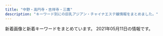 ```yaml
---
title: "中野・高円寺・吉祥寺・三鷹"
description: "キーワード別にの巨乳アジアン・チャイナエステ嬢情報をまとめました。"
---
```


新着画像と新着キーワードをまとめています。
2021年05月11日の情報です。

<DmmAffiliateIns />
<KeywordTable
  shops={
    [
    {
        "station": "JR\u9ad8\u5186\u5bfa\u99c5\u5357\u53e3",
        "img_links": [
            "http://f-rlx.xyz/images/upload/thumb/2efa8499992b3a9c.jpg",
            "http://f-rlx.xyz/images/index_13.jpg",
            "http://f-rlx.xyz/s/images/slider/3.jpg",
            "http://f-rlx.xyz/s/image/nav_top.png",
            "http://f-rlx.xyz/s/uploads/02.jpg",
            "http://f-rlx.xyz/images/index_16.jpg",
            "http://f-rlx.xyz/s/image/nav_hotel.png",
            "http://f-rlx.xyz/images/index_26.jpg",
            "http://f-rlx.xyz/s/images/tel.png",
            "http://f-rlx.xyz/s/uploads/06.jpg",
            "http://f-rlx.xyz/images/upload/thumb/ca7495be19fbf15b.jpg",
            "http://f-rlx.xyz/images/index_08.jpg",
            "http://f-rlx.xyz/images/upload/thumb/ce903c0949e659f6.jpg",
            "http://f-rlx.xyz/images/index_10.jpg",
            "http://f-rlx.xyz/images/staff_11.jpg",
            "http://f-rlx.xyz/images/index_02.jpg",
            "http://f-rlx.xyz/images/index_17.jpg",
            "http://f-rlx.xyz/s/images/pc.png",
            "http://f-rlx.xyz/images/02.jpg",
            "http://f-rlx.xyz/images/index_05.jpg",
            "http://f-rlx.xyz/s/images/top_2.jpg",
            "http://f-rlx.xyz/s/images/service_03.png",
            "http://f-rlx.xyz/s/images/slider/prev.png",
            "http://f-rlx.xyz/girl/06.jpg",
            "http://f-rlx.xyz/images/upload/thumb/12c7dee67ce9a3ec.jpg",
            "http://f-rlx.xyz/images/index_23.jpg",
            "http://f-rlx.xyz/s/images/t2.jpg",
            "http://f-rlx.xyz/images/upload/thumb/02f5c6f80e764efa.jpg",
            "http://f-rlx.xyz/images/upload/thumb/612c61f669752eb1.jpg",
            "http://f-rlx.xyz/images/rec.jpg",
            "http://f-rlx.xyz/images/upload/thumb/b5b618087f90a9f8.jpg",
            "http://f-rlx.xyz/images/upload/thumb/f4775f16c6fc9aa2.jpg",
            "http://f-rlx.xyz/images/index_28.jpg",
            "http://f-rlx.xyz/girl/03.jpg",
            "http://f-rlx.xyz/s/image/nav_cast.png",
            "http://f-rlx.xyz/s/uploads/08.jpg",
            "http://f-rlx.xyz/s/images/service_01.png",
            "http://f-rlx.xyz/s/images/t1.jpg",
            "http://f-rlx.xyz/images/index_12.jpg",
            "http://f-rlx.xyz/images/index_01.jpg",
            "http://f-rlx.xyz/images/index_19.jpg",
            "http://f-rlx.xyz/s/images/iphone.png",
            "http://f-rlx.xyz/s/images/t3.jpg",
            "http://f-rlx.xyz/images/index_07.jpg",
            "http://f-rlx.xyz/girl/04.jpg",
            "http://f-rlx.xyz/s/images/kanban.jpg",
            "http://f-rlx.xyz/images/upload/thumb/0365bf78f9f1e225.jpg",
            "http://f-rlx.xyz/s/image/nav_manga.png",
            "http://f-rlx.xyz/images/upload/thumb/87360a30af268254.jpg",
            "http://f-rlx.xyz/s/images/t4.jpg",
            "http://f-rlx.xyz/images/01.jpg",
            "http://f-rlx.xyz/images/index_09.jpg",
            "http://f-rlx.xyz/images/info_11.jpg",
            "http://f-rlx.xyz/s/images/okubokomachi.jpg",
            "http://f-rlx.xyz/images/info.jpg",
            "http://f-rlx.xyz/images/index_29.jpg",
            "http://f-rlx.xyz/s/image/nav_sys.png",
            "http://f-rlx.xyz/images/upload/thumb/939a60785cc7a167.jpg",
            "http://f-rlx.xyz/images/index_03.jpg",
            "http://f-rlx.xyz/images/index_06.jpg",
            "http://f-rlx.xyz/images/index_15.jpg",
            "http://f-rlx.xyz/images/index_04.jpg",
            "http://f-rlx.xyz/images/index_24.jpg",
            "http://f-rlx.xyz/images/index_27.jpg",
            "http://f-rlx.xyz/s/images/slider/next.png",
            "http://f-rlx.xyz/images/rec_11.jpg",
            "http://f-rlx.xyz/images/index_21.jpg",
            "http://f-rlx.xyz/s/images/slider/1.jpg",
            "http://f-rlx.xyz/images/upload/thumb/b40c9bdbc5a67fd9.jpg",
            "http://f-rlx.xyz/images/upload/thumb/740e5dec2ca54806.jpg",
            "http://f-rlx.xyz/images/upload/thumb/90170edff42fc458.jpg",
            "http://f-rlx.xyz/images/index_20.jpg",
            "http://f-rlx.xyz/s/image/nav_topics.png",
            "http://f-rlx.xyz/girl/02.jpg",
            "http://f-rlx.xyz/images/03.jpg"
        ],
        "keywords": {
            "87": 5,
            "D": 5,
            "86": 5,
            "C": 5
        },
        "url": "http://f-rlx.xyz/",
        "name": "\u3082\u307f\u30fc\u3086"
    },
    {
        "name": "\u6e05\u6574\u4f53",
        "station": "\u65b0\u9ad8\u5186\u5bfa\u99c52\u756a\u51fa\u53e3",
        "img_links": [
            "https://seitai.tokyo/wp-content/themes/este/img/8.jpg",
            "https://seitai.tokyo/wp-content/themes/este/img/top-img03a.png",
            "https://seitai.tokyo/wp-content/themes/este/img/5.jpg",
            "https://seitai.tokyo/wp-content/uploads/2020/01/sertdyfugihoa1.jpg",
            "https://seitai.tokyo/wp-content/themes/este/img/3.jpg",
            "https://seitai.tokyo/wp-content/themes/este/img/tel.png",
            "https://seitai.tokyo/wp-content/themes/este/img/6.jpg",
            "https://seitai.tokyo/wp-content/themes/este/img/top-img05.png",
            "https://seitai.tokyo/wp-content/themes/este/img/top-img02.png",
            "https://seitai.tokyo/wp-content/themes/este/img/top-img01.png",
            "https://seitai.tokyo/wp-content/themes/este/img/tel_footer.png",
            "https://seitai.tokyo/wp-content/themes/este/img/tel02.png",
            "https://seitai.tokyo/wp-content/uploads/2020/01/sacggihuojpa.jpg",
            "https://seitai.tokyo/wp-content/themes/este/img/tel_header.png",
            "https://seitai.tokyo/wp-content/themes/este/img/top-img04.png",
            "https://seitai.tokyo/wp-content/themes/este/img/4.jpg",
            "https://seitai.tokyo/wp-content/themes/este/img/7.jpg",
            "https://seitai.tokyo/wp-content/themes/este/img/1.jpg",
            "https://seitai.tokyo/wp-content/themes/este/img/2.jpg"
        ],
        "url": "https://seitai.tokyo/",
        "keywords": {
            "E": 8
        }
    },
    {
        "station": "JR\u5409\u7965\u5bfa\u99c5\u5317\u53e3",
        "name": "\u611b\u306e\u6d77",
        "keywords": {
            "\u80f8": 1,
            "D": 7,
            "E": 1,
            "86": 6,
            "C": 1,
            "89": 1,
            "85": 1
        },
        "img_links": [
            "http://zeanfio.tokyo/uploads/200826/1-200R61240505J.jpg",
            "http://zeanfio.tokyo/uploads/200826/1-200R612401XN.jpg",
            "http://zeanfio.tokyo/picture/room3.jpg",
            "http://zeanfio.tokyo/uploads/200613/1-20061313545XI.jpg",
            "http://zeanfio.tokyo/uploads/200826/1-200R612392D44.jpg",
            "http://zeanfio.tokyo/uploads/200526/1-2005260T929410.jpg",
            "http://zeanfio.tokyo/uploads/200615/1-200615130103941.jpg",
            "http://zeanfio.tokyo/uploads/210401/1-21040115504V30.jpg",
            "http://zeanfio.tokyo/uploads/200525/1-2005251AZ0391.jpg",
            "http://zeanfio.tokyo/uploads/200826/1-200R612391O57.jpg",
            "http://zeanfio.tokyo/uploads/200826/1-200R6123K2943.jpg",
            "http://zeanfio.tokyo/uploads/200826/1-200R6123J3U4.jpg",
            "http://zeanfio.tokyo/uploads/210401/1-210401155019443.jpg",
            "http://zeanfio.tokyo/picture/top.jpg",
            "http://zeanfio.tokyo/picture/room2.jpg",
            "http://zeanfio.tokyo/uploads/200826/1-200R612410XQ.jpg",
            "http://zeanfio.tokyo/picture/s_staff.png",
            "http://zeanfio.tokyo/uploads/210416/1-2104161339114D.jpg",
            "http://zeanfio.tokyo/uploads/200826/1-200R61240062U.jpg",
            "http://zeanfio.tokyo/picture/pick.jpg",
            "http://zeanfio.tokyo/picture/news.jpg",
            "http://zeanfio.tokyo/picture/room1.jpg",
            "http://zeanfio.tokyo/picture/face_bj1.png",
            "http://zeanfio.tokyo/picture/face.jpg",
            "http://zeanfio.tokyo/picture/room4.jpg",
            "http://zeanfio.tokyo/uploads/210416/1-210416133S4214.jpg"
        ],
        "url": "http://zeanfio.tokyo/"
    },
    {
        "name": "\u591c\u6765\u9999",
        "url": "http://www.come0.work/",
        "img_links": [
            "http://www.come0.work/{dede:global.cfg_templets_skin/}/picture/cg02.jpg",
            "http://www.come0.work/templets/default/picture/tit2.jpg",
            "http://www.come0.work/templets/default/picture/tit5.jpg",
            "http://www.come0.work/templets/default/picture/top01.png",
            "http://www.come0.work/uploads/201102/1-201102105636225.jpg",
            "http://www.come0.work/uploads/201102/1-201102105649605.jpg",
            "http://www.come0.work/templets/default/picture/tit3.jpg",
            "http://www.come0.work/templets/default/picture/top03.png",
            "http://www.come0.work/templets/default/picture/stal.png",
            "http://www.come0.work/templets/default/picture/footer.png",
            "http://www.come0.work/{dede:global.cfg_templets_skin/}/picture/cg01.jpg",
            "http://www.come0.work/templets/default/picture/tit4.jpg",
            "http://www.come0.work/templets/default/picture/top02.png",
            "http://www.come0.work/uploads/201110/1-201110102F2323.jpg",
            "http://www.come0.work/templets/default/picture/tit1.jpg",
            "http://www.come0.work/templets/default/picture/sys1.jpg"
        ],
        "keywords": {
            "\u4e73": 1
        },
        "station": "JR\u4e2d\u91ce\u99c5\u5357\u53e3"
    },
    {
        "name": "\u30a2\u30ef\u30a2\u30ef\u30d5\u30a7\u30a2\u30ea\u30fc",
        "url": "http://jewelry-hak.xyz/",
        "img_links": [
            "http://jewelry-hak.xyz/_src/49618155/slider2.jpg",
            "http://jewelry-hak.xyz/_src/53696933/wechatimg169_20210226172333400.jpg",
            "http://jewelry-hak.xyz/_src/50627203/wechatimg585.jpg",
            "http://jewelry-hak.xyz/_src/39952823/line.png",
            "http://jewelry-hak.xyz/_src/38511752/wechatimg47_20210118145652388.jpg",
            "http://jewelry-hak.xyz/_src/55549005/wechatimg731.jpg",
            "http://jewelry-hak.xyz/_src/49611181/wechatimg48_20210118145652340.jpg",
            "http://jewelry-hak.xyz/_src/55549007/wechatimg731.jpg",
            "http://jewelry-hak.xyz/_src/50627202/wechatimg585.jpg",
            "http://jewelry-hak.xyz/_src/50627317/wechatimg584_20201202144744254.jpg",
            "http://jewelry-hak.xyz/_src/53696935/wechatimg166.jpg",
            "http://jewelry-hak.xyz/_src/50627213/wechatimg914.jpg",
            "http://jewelry-hak.xyz/_src/50627215/wechatimg914.jpg",
            "http://jewelry-hak.xyz/_src/50627226/wechatimg586.jpg",
            "http://jewelry-hak.xyz/_src/38513880/cam.jpg",
            "http://jewelry-hak.xyz/_src/50627319/wechatimg585.jpg",
            "http://jewelry-hak.xyz/_src/50627328/wechatimg590.jpg",
            "http://jewelry-hak.xyz/_src/38625720/wechatimg541.jpg",
            "http://jewelry-hak.xyz/_src/38511786/cam2.jpg",
            "http://jewelry-hak.xyz/_src/49642825/mmexport1604298600845.jpg",
            "http://jewelry-hak.xyz/_src/38511775/3.jpg",
            "http://jewelry-hak.xyz/_src/53696931/wechatimg169_20210226172333400.jpg",
            "http://jewelry-hak.xyz/_src/38511787/cam3.jpg",
            "http://jewelry-hak.xyz/_src/50627225/wechatimg586.jpg",
            "http://jewelry-hak.xyz/_src/38511785/cam2.jpg",
            "http://jewelry-hak.xyz/_src/38511789/cam4.jpg",
            "http://jewelry-hak.xyz/_src/50627214/wechatimg914.jpg",
            "http://jewelry-hak.xyz/_src/49611183/wechatimg48_20210118145652340.jpg",
            "http://jewelry-hak.xyz/_src/38511753/wechatimg47_20210118145652388.jpg",
            "http://jewelry-hak.xyz/_src/50627323/wechatimg691.jpg",
            "http://jewelry-hak.xyz/_src/55548987/wechatimg731.jpg",
            "http://jewelry-hak.xyz/_src/53696950/line.png",
            "http://jewelry-hak.xyz/_src/50627325/wechatimg691.jpg",
            "http://jewelry-hak.xyz/_src/53696936/wechatimg166.jpg",
            "http://jewelry-hak.xyz/_src/53696926/wechatimg166.jpg",
            "http://jewelry-hak.xyz/_src/49618165/slider1.jpg",
            "http://jewelry-hak.xyz/_src/53696927/wechatimg169_20210226172333400.jpg",
            "http://jewelry-hak.xyz/_src/55549004/wechatimg732.jpg",
            "http://jewelry-hak.xyz/_src/38511788/cam3.jpg",
            "http://jewelry-hak.xyz/_src/50627206/wechatimg691.jpg",
            "http://jewelry-hak.xyz/_src/38511760/wechatimg30.jpg",
            "http://jewelry-hak.xyz/_src/38511750/wechatimg561.jpg",
            "http://jewelry-hak.xyz/_src/38511751/wechatimg561.jpg",
            "http://jewelry-hak.xyz/_src/38511717/wechatimg568.jpg",
            "http://jewelry-hak.xyz/_src/49611182/wechatimg48_20210118145652340.jpg",
            "http://jewelry-hak.xyz/_src/38511719/wechatimg570.jpg",
            "http://jewelry-hak.xyz/_src/38511791/navinavi_01.png",
            "http://jewelry-hak.xyz/_src/50627315/wechatimg584_20201202144744254.jpg",
            "http://jewelry-hak.xyz/_src/38511777/line.png",
            "http://jewelry-hak.xyz/_src/53696932/wechatimg169_20210226172333400.jpg",
            "http://jewelry-hak.xyz/_src/38511776/4.jpg",
            "http://jewelry-hak.xyz/_src/38511746/wechatimg30.jpg",
            "http://jewelry-hak.xyz/_src/55549006/wechatimg731.jpg",
            "http://jewelry-hak.xyz/_src/50627326/wechatimg590.jpg",
            "http://jewelry-hak.xyz/_src/55548988/wechatimg731.jpg",
            "http://jewelry-hak.xyz/_src/38511774/2.jpg",
            "http://jewelry-hak.xyz/_src/38511721/wechatimg571.jpg",
            "http://jewelry-hak.xyz/_src/50627327/wechatimg590.jpg",
            "http://jewelry-hak.xyz/_src/38511793/navinavi_02.png",
            "http://jewelry-hak.xyz/_src/50627316/wechatimg584_20201202144744254.jpg",
            "http://jewelry-hak.xyz/_src/38511723/wechatimg569_20201101131633190.jpg",
            "http://jewelry-hak.xyz/_src/55549002/wechatimg732.jpg",
            "http://jewelry-hak.xyz/_src/38511779/line.png",
            "http://jewelry-hak.xyz/_src/38513882/cam.jpg",
            "http://jewelry-hak.xyz/_src/50627324/wechatimg691.jpg",
            "http://jewelry-hak.xyz/_src/38511754/wechatimg47_20210118145652388.jpg",
            "http://jewelry-hak.xyz/_src/38511781/img20200108162027140241.png",
            "http://jewelry-hak.xyz/_src/50627227/wechatimg586.jpg",
            "http://jewelry-hak.xyz/_src/50627318/wechatimg585.jpg",
            "http://jewelry-hak.xyz/_src/55549003/wechatimg732.jpg",
            "http://jewelry-hak.xyz/_src/53696934/wechatimg166.jpg",
            "http://jewelry-hak.xyz/_src/50627205/wechatimg691.jpg",
            "http://jewelry-hak.xyz/_src/38511790/cam4.jpg",
            "http://jewelry-hak.xyz/_src/38511749/wechatimg561.jpg",
            "http://jewelry-hak.xyz/_src/50627320/wechatimg585.jpg"
        ],
        "keywords": {},
        "station": "JR\u9ad8\u5186\u5bfa\u99c5\u5317\u53e3"
    },
    {
        "url": "http://massage-aroma.red/",
        "name": "\u5922\u6c17\u5206",
        "station": "\u4e2d\u91ce\u5742\u4e0a\u99c53\u756a\u53e3",
        "keywords": {
            "87": 6,
            "86": 31
        },
        "img_links": [
            "http://massage-aroma.red/images/b4.jpg",
            "http://massage-aroma.red/images/tel.png",
            "http://massage-aroma.red/images/cg02.jpg",
            "http://massage-aroma.red/images/cg05.jpg",
            "http://massage-aroma.red/images/b6.jpg",
            "http://massage-aroma.red/images/b3.jpg",
            "http://massage-aroma.red/images/r4.jpg",
            "http://massage-aroma.red/images/b2.jpg",
            "http://massage-aroma.red/images/rosel.png",
            "http://massage-aroma.red/images/r1.jpg",
            "http://massage-aroma.red/images/cg08.jpg",
            "http://massage-aroma.red/images/b1.jpg",
            "http://massage-aroma.red/images/b5.jpg",
            "http://massage-aroma.red/images/card.jpg",
            "http://massage-aroma.red/images/kan.jpg",
            "http://massage-aroma.red/images/cg06.jpg",
            "http://massage-aroma.red/images/cg01.jpg",
            "http://massage-aroma.red/images/qrc.png",
            "http://massage-aroma.red/images/cg03.jpg",
            "http://massage-aroma.red/images/cg09.jpg",
            "http://massage-aroma.red/images/r2.jpg",
            "http://massage-aroma.red/images/r3.jpg",
            "http://massage-aroma.red/images/roser.png"
        ]
    },
    {
        "url": "http://tiamo.est.cm/",
        "station": "JR\u837b\u7aaa\u99c5\u5357\u53e3",
        "keywords": {},
        "img_links": [],
        "name": "TIAMO \u30c6\u30a3\u30a2\u30e2"
    },
    {
        "name": "\u6a39\u6797",
        "url": "https://www.misty-relax.com/",
        "img_links": [
            "https://mitaka-massage-misty.webnode.jp/_files/200001040-28de829df5/FullSizeR.jpg",
            "https://mitaka-massage-misty.webnode.jp/_files/200001038-e79fee899d/\u770b\u677f\u30fb\u6a39\u6797.jpg",
            "https://mitaka-massage-misty.webnode.jp/_files/200001042-6667567607/\u6a39\u6797\u30fb\u307f\u304d.jpg",
            "https://mitaka-massage-misty.webnode.jp/_files/200001045-d567ed5681/IMG_2087.jpg",
            "https://d11bh4d8fhuq47.cloudfront.net/_system/skins/v12/50001411/img/lightlime/img_illustration.jpg",
            "https://mitaka-massage-misty.webnode.jp/_files/200000153-7bb147da57/\u4e09\u9df9\u30de\u30c3\u30b5\u30fc\u30b8.\u7f8e\u4eba\u753b.jpg",
            "https://mitaka-massage-misty.webnode.jp/_files/200000027-9a1409b0ba/1\u4e09\u9df9\u30de\u30c3\u30b5\u30fc\u30b8.\u7f8e\u5973.jpg"
        ],
        "station": "JR\u4e09\u9df9\u99c5\u5317\u53e3",
        "keywords": {}
    },
    {
        "name": "\u4e00\u76ee\u60da\u308c",
        "url": "http://xiretyuat.xyz/",
        "img_links": [
            "http://xiretyuat.xyz/static/picture/tit_staff01.png",
            "http://xiretyuat.xyz/uploads/210511/1-2105111315014b.jpg",
            "http://xiretyuat.xyz/static/picture/tit_staff02.png",
            "http://xiretyuat.xyz/static/picture/sp_tit_therapist.png",
            "http://xiretyuat.xyz/uploads/210319/1-21031916033XB.jpg",
            "http://xiretyuat.xyz/uploads/210127/1-21012G03430533.jpg",
            "http://xiretyuat.xyz/uploads/210408/1-21040Q33AR20.jpg",
            "http://xiretyuat.xyz/uploads/210511/1-21051113142N43.jpg",
            "http://xiretyuat.xyz/static/picture/top.jpg",
            "http://xiretyuat.xyz/static/picture/sp_tit_new.png",
            "http://xiretyuat.xyz/uploads/210127/1-21012G0345B96.jpg",
            "http://xiretyuat.xyz/uploads/210408/1-21040Q33G0920.jpg",
            "http://xiretyuat.xyz/uploads/210408/1-21040Q33H0N7.jpg",
            "http://xiretyuat.xyz/images/1-1Z41911200GA.png",
            "http://xiretyuat.xyz/static/picture/sp_tit_staff02.png",
            "http://xiretyuat.xyz/static/picture/room2.jpg",
            "http://xiretyuat.xyz/static/picture/tit_new.png",
            "http://xiretyuat.xyz/uploads/210319/1-2103191603104W.jpg",
            "http://xiretyuat.xyz/uploads/201215/1-2012151405433S.jpg",
            "http://xiretyuat.xyz/static/picture/tit_therapist.png",
            "http://xiretyuat.xyz/uploads/210327/1-21032G53UQ59.jpg",
            "http://xiretyuat.xyz/static/picture/sp_tit_staff01.png",
            "http://xiretyuat.xyz/static/picture/room3.jpg",
            "http://xiretyuat.xyz/uploads/210511/1-210511131450912.jpg",
            "http://xiretyuat.xyz/uploads/210127/1-21012G0344A00.jpg",
            "http://xiretyuat.xyz/static/picture/room1.jpg",
            "http://xiretyuat.xyz/static/picture/img_tel.png",
            "http://xiretyuat.xyz/uploads/210319/1-21031916032G39.jpg",
            "http://xiretyuat.xyz/uploads/201215/1-201215140451403.jpg",
            "http://xiretyuat.xyz/static/picture/maining.jpg",
            "http://xiretyuat.xyz/uploads/201215/1-2012151405215G.jpg",
            "http://xiretyuat.xyz/static/picture/room4.jpg"
        ],
        "keywords": {
            "C": 15,
            "86": 15,
            "85": 4,
            "89": 4,
            "88": 4,
            "D": 12,
            "E": 3,
            "87": 3
        },
        "station": "\u6b66\u8535\u95a2\u99c5\u5357\u53e3"
    },
    {
        "name": "\u521d\u604b",
        "url": "http://www.hanabira.work/",
        "img_links": [
            "http://www.hanabira.work/img/01.jpg",
            "http://www.hanabira.work/img/images/nav_05.png",
            "http://www.hanabira.work/img/03.jpg",
            "http://www.hanabira.work/img/images/nav_02.png",
            "http://www.hanabira.work/img/images/nav_06.png",
            "http://www.hanabira.work/img/02.jpg",
            "http://www.hanabira.work/img/images/nav_01.png",
            "http://www.hanabira.work/img/images/nav_04.png",
            "http://www.hanabira.work/img/images/nav_03.png"
        ],
        "keywords": {},
        "station": "JR\u9ad8\u5186\u5bfa\u99c5\u5317\u53e3"
    },
    {
        "img_links": [
            "http://lh.estx.net/staff/2.jpg",
            "http://lh.estx.net/images/index_02.png",
            "http://lh.estx.net/staff/1.jpg",
            "http://lh.estx.net/images/index_04.png",
            "http://lh.estx.net/images/index_06.png",
            "http://lh.estx.net/images/index_13.png",
            "http://lh.estx.net/staff/4.jpg",
            "http://lh.estx.net/images/index2_10.png",
            "http://lh.estx.net/images/index_19.png",
            "http://lh.estx.net/images/index_11.png",
            "http://lh.estx.net/staff/3.jpg",
            "http://lh.estx.net/images/index_16.png",
            "http://lh.estx.net/images/index_15.png",
            "http://lh.estx.net/images/index_05.png",
            "http://lh.estx.net/images/index_08.png",
            "http://lh.estx.net/images/index_17.png",
            "http://lh.estx.net/images/index_10.png",
            "http://lh.estx.net/images/staff_11.png",
            "http://lh.estx.net/images/index_07.png",
            "http://lh.estx.net/images/index_09.png"
        ],
        "keywords": {},
        "name": "Love Honey \uff5e\u30e9\u30d6\u30fb\u30cf\u30cb\u30fc\uff5e",
        "station": "JR\u897f\u837b\u7aaa\u99c5\u5317\u53e3",
        "url": "http://lh.estx.net/"
    },
    {
        "url": "http://relax-esthe.blue/",
        "name": "Cherry-\u30c1\u30a7\u30ea\u30fc-",
        "station": "\u4e95\u837b\u99c5\u5357\u53e3",
        "keywords": {},
        "img_links": [
            "http://relax-esthe.blue/images/s1.jpg",
            "http://relax-esthe.blue/images/s5.jpg",
            "http://relax-esthe.blue/images/s2.jpg",
            "http://relax-esthe.blue/images/s3.jpg",
            "http://relax-esthe.blue/images/cg4.jpg",
            "http://relax-esthe.blue/images/cg2.jpg",
            "http://relax-esthe.blue/images/mobile.jpg",
            "http://relax-esthe.blue/images/cg3.jpg",
            "http://relax-esthe.blue/images/bnr200.jpg",
            "http://relax-esthe.blue/images/cg1.jpg"
        ]
    },
    {
        "keywords": {},
        "name": "\u30d0\u30ca\u30ca",
        "img_links": [
            "http://arm-esthe.com/staff/haruka/01.jpg",
            "http://arm-esthe.com/staff/sakura/01.jpg",
            "http://arm-esthe.com/images/s_link.png",
            "http://arm-esthe.com/staff/ann/01.jpg",
            "http://arm-esthe.com/staff/maya/01.jpg",
            "http://arm-esthe.com/staff/rika/01.jpg",
            "http://arm-esthe.com/images/staff0.jpg",
            "http://arm-esthe.com/images/staff_bj3.jpg",
            "http://arm-esthe.com/staff/nana/01.jpg",
            "http://arm-esthe.com/images/s_news.png",
            "http://arm-esthe.com/images/top.jpg",
            "http://arm-esthe.com/images/s_staff.png",
            "http://arm-esthe.com/images/news_bj3.jpg"
        ],
        "url": "http://arm-esthe.com/",
        "station": "\u4e0a\u77f3\u795e\u4e95\u99c5\u5357\u53e3"
    },
    {
        "img_links": [
            "https://cc-relax.com/wp-content/uploads/2020/01/9usyacute.jpg",
            "https://cc-relax.com/wp-content/uploads/2018/12/3122311221cute.jpg",
            "https://cc-relax.com/wp-content/themes/este/img/tel_header.png",
            "https://cc-relax.com/wp-content/themes/este/img/top-img02g.png",
            "https://cc-relax.com/wp-content/themes/este/img/1.jpg",
            "https://cc-relax.com/wp-content/uploads/2020/01/29081yugcute.jpg",
            "https://cc-relax.com/wp-content/themes/este/img/4.jpg",
            "https://cc-relax.com/wp-content/themes/este/img/call.png",
            "https://cc-relax.com/wp-content/uploads/2020/01/2819yucute.jpg",
            "https://cc-relax.com/wp-content/themes/este/img/top-img01.png",
            "https://cc-relax.com/wp-content/themes/este/img/2.jpg",
            "https://cc-relax.com/wp-content/uploads/2020/01/897t21ycute.jpg",
            "https://cc-relax.com/wp-content/themes/este/img/3.jpg",
            "https://cc-relax.com/wp-content/themes/este/img/top-img04.png",
            "https://cc-relax.com/wp-content/themes/este/img/tel_footer.png",
            "https://cc-relax.com/wp-content/themes/este/img/top-img01a.png",
            "https://cc-relax.com/wp-content/themes/este/img/top-img01b.png",
            "https://cc-relax.com/wp-content/themes/este/img/top-img03.png"
        ],
        "url": "https://cc-relax.com/",
        "keywords": {
            "E": 7,
            "D": 11
        },
        "station": "\u65b9\u5357\u753a\u99c52\u756a\u51fa\u53e3",
        "name": "CUTE"
    },
    {
        "keywords": {
            "84": 1
        },
        "url": "http://relaxbest.net",
        "img_links": [
            "http://relaxbest.net/staffPhoto/s20200202033738.jpg",
            "http://relaxbest.net/images/store/05.jpg",
            "http://relaxbest.net/images/store/04.jpg",
            "http://relaxbest.net/images/returnBtn.png",
            "http://relaxbest.net/staffPhoto/s20210212144336.jpg",
            "http://relaxbest.net/uploadfiles/images/campaignRelaxbest3.jpg",
            "http://relaxbest.net/images/store/03.jpg",
            "http://relaxbest.net/images/store/02.jpg",
            "http://relaxbest.net/js/sliderLine/slide_prev.png",
            "http://relaxbest.net/staffPhoto/b20200904172838.jpg",
            "http://relaxbest.net/staffPhoto/b20200804090123.jpg",
            "http://relaxbest.net/js/sliderLine/slide_next.png",
            "http://relaxbest.net/staffPhoto/s20200904172838.jpg",
            "http://relaxbest.net/staffPhoto/b20200202033738.jpg",
            "http://relaxbest.net/staffPhoto/s20200804090123.jpg",
            "http://relaxbest.net/staffPhoto/b20210212144336.jpg",
            "http://relaxbest.net/images/store/01.jpg"
        ],
        "name": "\u7965\u60a6 \u3057\u3087\u3046\u3048\u3064",
        "station": "\u9dfa\u30ce\u5bae\u99c5\u5317\u53e3"
    },
    {
        "url": "http://yumi-haru.work/",
        "img_links": [
            "http://yumi-haru.work/img/s3.jpg",
            "http://yumi-haru.work/sp/img/tel2.jpg",
            "http://yumi-haru.work/sp/img/botton.jpg",
            "http://yumi-haru.work/img/s18.jpg",
            "http://yumi-haru.work/sp/img/sta8.jpg",
            "http://yumi-haru.work/img/sta3.jpg",
            "http://yumi-haru.work/sp/img/pic.jpg",
            "http://yumi-haru.work/sp/img/t-r.jpg",
            "http://yumi-haru.work/img/mo.png",
            "http://yumi-haru.work/img/s8.jpg",
            "http://yumi-haru.work/sp/img/info.jpg",
            "http://yumi-haru.work/sp/img/t-s.jpg",
            "http://yumi-haru.work/img/sta18.jpg",
            "http://yumi-haru.work/sp/img/sta3.jpg",
            "http://yumi-haru.work/img/acc.jpg",
            "http://yumi-haru.work/sp/img/acc.jpg",
            "http://yumi-haru.work/sp/img/tel.jpg",
            "http://yumi-haru.work/img/nos.jpg",
            "http://yumi-haru.work/sp/img/t-o.jpg",
            "http://yumi-haru.work/img/th.png",
            "http://yumi-haru.work/img/sta8.jpg",
            "http://yumi-haru.work/img/top2.png",
            "http://yumi-haru.work/sp/img/s8.jpg",
            "http://yumi-haru.work/sp/img/add.jpg",
            "http://yumi-haru.work/img/s2.jpg",
            "http://yumi-haru.work/sp/img/pc.jpg",
            "http://yumi-haru.work/sp/img/t-t.jpg",
            "http://yumi-haru.work/sp/img/s3.jpg",
            "http://yumi-haru.work/sp/img/s18.jpg",
            "http://yumi-haru.work/sp/img/tit.jpg",
            "http://yumi-haru.work/sp/img/time.jpg",
            "http://yumi-haru.work/sp/img/sys.jpg",
            "http://yumi-haru.work/sp/img/sta18.jpg",
            "http://yumi-haru.work/sp/img/t-a.jpg"
        ],
        "name": "\u3086\u307f\u306e\u306f\u308b",
        "keywords": {
            "88": 4,
            "86": 1,
            "85": 2
        },
        "station": "JR\u4e2d\u91ce\u99c5\u5357\u53e3"
    },
    {
        "keywords": {},
        "station": "JR\u897f\u837b\u7aaa\u99c5\u5357\u53e3",
        "img_links": [
            "https://static.wixstatic.com/media/3f1889_ab8d2cf7913a412283ba6a9b444d2a6e~mv2.png",
            "https://static.wixstatic.com/media/3f1889_8e4787061f714a468e91941852cf1eec~mv2_d_1599_4320_s_2.jpg",
            "https://static.wixstatic.com/media/3f1889_769941b5f63d44329a1797c335d938ee~mv2.png",
            "https://static.wixstatic.com/media/11062b_84f0c9aa252b4b2ab1114febc012eacbf000.jpg",
            "https://static.wixstatic.com/media/3f1889_df432e03872140c38add5b2746291971~mv2_d_1280_4830_s_2.png",
            "https://static.wixstatic.com/media/3f1889_d5863990d0fb4ec5be54d7f6e68f3d5f~mv2.png",
            "https://static.wixstatic.com/media/3f1889_e91341eb203e4243bc92a5de17a173e2~mv2.png",
            "https://static.wixstatic.com/media/3f1889_fcd9b2e88eaf4467b0d433f465f82e29~mv2.jpg",
            "https://static.wixstatic.com/media/11062b_2042bb7351284f0f982e4787d37415e6f000.jpg",
            "https://static.wixstatic.com/media/3f1889_8c2e9b0dd6a64ae4baaf64673e8f3f0f~mv2.jpg",
            "https://static.wixstatic.com/media/3f1889_42006b8157ef484d90a6ac233fe797a4~mv2_d_2300_3517_s_2.png",
            "https://static.wixstatic.com/media/3f1889_734d04c2a52d4e95afc0c103f98beb36~mv2.jpg",
            "https://static.wixstatic.com/media/3f1889_365a1c01b11e45068c4432b93f9c4bae~mv2.png",
            "https://static.wixstatic.com/media/11062b_adfb71c8d3184c0da6217c56e72cfd34f000.jpg",
            "https://static.wixstatic.com/media/3f1889_b2ad94435dcc41d48061128dfcb8c3f7~mv2.jpg",
            "https://static.wixstatic.com/media/11062b_8b93d3d5a6584b69893408bb08e64122f000.jpg",
            "https://static.wixstatic.com/media/3f1889_31b52551f2694c2f911b20e71ef2b3b2~mv2_d_2700_1600_s_2.jpg"
        ],
        "url": "https://www.kagura.tokyo/",
        "name": "\u3084\u3059\u3089\u304e\u51e6 \u82b1\u697d"
    },
    {
        "name": "KoKoRo\u306e\u611b",
        "keywords": {},
        "url": "http://kokochi.iest.info/",
        "station": "\u65b0\u9ad8\u5186\u5bfa\u99c51\u756a\u51fa\u53e3",
        "img_links": []
    },
    {
        "name": "\u9999\u604b",
        "img_links": [
            "https://xyz-relax.com/wp-content/themes/este/img/1.jpg",
            "https://xyz-relax.com/wp-content/themes/este/img/call.png",
            "https://xyz-relax.com/wp-content/themes/este/img/tel_header.png",
            "https://xyz-relax.com/wp-content/themes/este/img/2.jpg",
            "https://xyz-relax.com/wp-content/themes/este/img/4.jpg",
            "https://xyz-relax.com/wp-content/themes/este/img/tel_footer.png",
            "https://xyz-relax.com/wp-content/themes/este/img/top-img01a.png",
            "https://xyz-relax.com/wp-content/uploads/2019/06/21786578kare.jpg",
            "https://xyz-relax.com/wp-content/themes/este/img/top-img01.png",
            "https://xyz-relax.com/wp-content/themes/este/img/3.jpg",
            "https://xyz-relax.com/wp-content/themes/este/img/top-img02.png",
            "https://xyz-relax.com/wp-content/uploads/2018/12/7kira.jpg",
            "https://xyz-relax.com/wp-content/themes/este/img/5.jpg",
            "https://xyz-relax.com/wp-content/uploads/2019/06/8976251kare.jpg",
            "https://xyz-relax.com/wp-content/themes/este/img/top-img01b.png",
            "https://xyz-relax.com/wp-content/themes/este/img/6.jpg",
            "https://xyz-relax.com/wp-content/themes/este/img/top-img04.png",
            "https://xyz-relax.com/wp-content/uploads/2019/06/876521kare.jpg"
        ],
        "keywords": {
            "D": 7,
            "E": 8
        },
        "url": "https://xyz-relax.com/",
        "station": "\u65b9\u5357\u753a\u99c52\u756a\u51fa\u53e3"
    },
    {
        "station": "JR\u9ad8\u5186\u5bfa\u99c5\u5317\u53e3",
        "url": "http://k-angel.jpest.net/",
        "img_links": [
            "http://k-angel.jpest.net/uploads//sites/40/2021/04/g6.jpg",
            "http://k-angel.jpest.net/uploads//sites/40/2021/04/ami-1.jpg",
            "http://k-angel.jpest.net/uploads//sites/40/2021/04/g1-1.jpg",
            "http://k-angel.jpest.net/uploads//sites/40/2021/03/r6.jpg",
            "http://k-angel.jpest.net/uploads//sites/40/2021/04/58.jpg",
            "http://k-angel.jpest.net/uploads//sites/40/elementor/thumbs/03-p60rkojtuyf1n5rgqh39wqgsvmkyy32v168r4x87n8.jpg",
            "http://k-angel.jpest.net/uploads//sites/40/elementor/thumbs/07-p60rlzjrco7drnv741emdelukw5bmy9fvmv14raj04.jpg",
            "http://k-angel.jpest.net/uploads//sites/40/2021/03/r2.jpg",
            "http://k-angel.jpest.net/uploads//sites/40/2021/03/r5.jpg",
            "http://k-angel.jpest.net/uploads//sites/40/elementor/thumbs/58-p60shh54avb6pe4l8neowgjqzkxzhx9q7hmlwglqk4.jpg",
            "http://k-angel.jpest.net/uploads//sites/40/2021/04/07.jpg",
            "http://k-angel.jpest.net/uploads//sites/40/elementor/thumbs/02-1-p60rnbhj18107rxkc44lekicvjl1jijr284slvbg6s.jpg",
            "http://k-angel.jpest.net/uploads//sites/40/2021/03/r3.jpg",
            "http://k-angel.jpest.net/uploads//sites/40/2021/04/17.jpg",
            "http://k-angel.jpest.net/uploads//sites/40/2021/04/02-1.jpg",
            "http://k-angel.jpest.net/uploads//sites/40/2021/03/r1.jpg",
            "http://k-angel.jpest.net/uploads//sites/40/2021/04/g5.jpg",
            "http://k-angel.jpest.net/uploads//sites/40/elementor/thumbs/17-p60rpfmgesx8c6uyzj1dijaozr5ruzy0coz4ha6k6s.jpg",
            "http://k-angel.jpest.net/uploads//sites/40/2021/03/r4.jpg",
            "http://k-angel.jpest.net/uploads//sites/40/2021/04/03.jpg"
        ],
        "keywords": {
            "C": 34
        },
        "name": "Angel\u30fb\u30a8\u30f3\u30b8\u30a7\u30eb"
    },
    {
        "img_links": [
            "http://www.amanni.work/images/s1.jpg",
            "http://www.amanni.work/images/s1.png",
            "http://www.amanni.work/images/3.jpg",
            "http://www.amanni.work/images/staff_t.jpg",
            "http://www.amanni.work/img/hana1.jpg",
            "http://www.amanni.work/img/hitomi1.jpg",
            "http://www.amanni.work/images/s4.jpg",
            "http://www.amanni.work/img/aya1.jpg",
            "http://www.amanni.work/images/s2.jpg",
            "http://www.amanni.work/images/4.jpg",
            "http://www.amanni.work/images/ac1.jpg",
            "http://www.amanni.work/images/interior_t.jpg",
            "http://www.amanni.work/images/news.jpg",
            "http://www.amanni.work/images/b1.jpg",
            "http://www.amanni.work/img/yumi1.jpg",
            "http://www.amanni.work/images/sys1.jpg",
            "http://www.amanni.work/images/sys2.jpg",
            "http://www.amanni.work/images/2.jpg",
            "http://www.amanni.work/images/int2.jpg",
            "http://www.amanni.work/images/head.jpg",
            "http://www.amanni.work/images/ta.jpg",
            "http://www.amanni.work/images/int1.jpg",
            "http://www.amanni.work/images/s3.jpg",
            "http://www.amanni.work/images/b2.jpg",
            "http://www.amanni.work/images/1.jpg",
            "http://www.amanni.work/images/mobile.jpg",
            "http://www.amanni.work/images/tel.jpg"
        ],
        "station": "JR\u963f\u4f50\u30f6\u8c37\u99c5\u5357\u53e3",
        "name": "Amanda -\u30a2\u30de\u30f3\u30c0-",
        "url": "http://www.amanni.work/",
        "keywords": {}
    },
    {
        "url": "http://ms-heal.com/",
        "name": "\u9b54\u732b",
        "img_links": [
            "http://ms-heal.com/images/new1.jpg",
            "http://ms-heal.com/images/s_cast.png",
            "http://ms-heal.com/images/116.jpg",
            "http://ms-heal.com/images/08.jpg",
            "http://ms-heal.com/images/n1.jpg",
            "http://ms-heal.com/images/09.jpg",
            "http://ms-heal.com/images/04.jpg",
            "http://ms-heal.com/images/117.jpg",
            "http://ms-heal.com/images/m1.jpg",
            "http://ms-heal.com/images/15.jpg",
            "http://ms-heal.com/images/tiao.jpg",
            "http://ms-heal.com/images/053.jpg",
            "http://ms-heal.com/images/11.jpg",
            "http://ms-heal.com/images/07.jpg",
            "http://ms-heal.com/images/03.jpg",
            "http://ms-heal.com/images/01.jpg",
            "http://ms-heal.com/images/082.jpg",
            "http://ms-heal.com/images/05.jpg",
            "http://ms-heal.com/images/12.jpg",
            "http://ms-heal.com/images/06.jpg",
            "http://ms-heal.com/images/052.jpg",
            "http://ms-heal.com/images/n3.jpg",
            "http://ms-heal.com/images/131.jpg",
            "http://ms-heal.com/images/13.jpg",
            "http://ms-heal.com/images/14.jpg",
            "http://ms-heal.com/images/tel.png",
            "http://ms-heal.com/images/girl.jpg",
            "http://ms-heal.com/images/02.jpg",
            "http://ms-heal.com/images/top1.jpg",
            "http://ms-heal.com/images/083.jpg"
        ],
        "station": "JR\u9ad8\u5186\u5bfa\u99c5\u5357\u53e3",
        "keywords": {}
    },
    {
        "name": "\u30e6\u30a6\u30a2\u30f3\u30c9\u30df\u30fc",
        "url": "https://yu-rinpa.tokyo/",
        "img_links": [
            "https://yu-rinpa.tokyo/wp-content/uploads/2019/06/1sahioaja.jpg",
            "https://yu-rinpa.tokyo/wp-content/themes/este/img/2.jpg",
            "https://yu-rinpa.tokyo/wp-content/uploads/2018/12/warestd78.jpg",
            "https://yu-rinpa.tokyo/wp-content/uploads/2018/12/4388fd7381a30d84934c3516c70a269a.jpg",
            "https://yu-rinpa.tokyo/wp-content/themes/este/img/1.jpg",
            "https://yu-rinpa.tokyo/wp-content/uploads/2019/06/1saihoaujaa.jpg",
            "https://yu-rinpa.tokyo/wp-content/uploads/2019/06/1sahuishjasa.jpg",
            "https://yu-rinpa.tokyo/wp-content/themes/este/img/4.jpg",
            "https://yu-rinpa.tokyo/wp-content/themes/este/img/tel01.png",
            "https://yu-rinpa.tokyo/wp-content/themes/este/img/3.jpg",
            "https://yu-rinpa.tokyo/wp-content/themes/este/img/top-img02.png",
            "https://yu-rinpa.tokyo/wp-content/uploads/2019/06/3shiaosja.jpg",
            "https://yu-rinpa.tokyo/wp-content/themes/este/img/top-img03.png",
            "https://yu-rinpa.tokyo/wp-content/themes/este/img/tel.png",
            "https://yu-rinpa.tokyo/wp-content/themes/este/img/top-img04.png",
            "https://yu-rinpa.tokyo/wp-content/themes/este/img/top-img01.png"
        ],
        "station": "JR\u4e2d\u91ce\u99c5\u5317\u53e3",
        "keywords": {
            "D": 17,
            "C": 4
        }
    },
    {
        "keywords": {
            "C": 1
        },
        "url": "http://relax-free.info/rose/",
        "name": "\u30ed\u30fc\u30ba",
        "img_links": [
            "http://relax-free.info/rose/images/s9.jpg",
            "http://relax-free.info/rose/images/bar-sejutu.png",
            "http://relax-free.info/rose/images/s11.jpg",
            "http://relax-free.info/rose/images/s12.jpg",
            "http://relax-free.info/rose/images/bill1.jpg",
            "http://relax-free.info/rose/images/bill5.jpg",
            "http://relax-free.info/rose/images/t2.jpg",
            "http://relax-free.info/rose/images/t1.jpg",
            "http://relax-free.info/rose/images/s10.jpg",
            "http://relax-free.info/rose/images/t3.jpg",
            "http://relax-free.info/rose/images/bill4.jpg",
            "http://relax-free.info/rose/images/bill3.jpg",
            "http://relax-free.info/rose/images/bar-greeting.png",
            "http://relax-free.info/rose/images/t4.jpg",
            "http://relax-free.info/rose/images/bill2.jpg"
        ],
        "station": "JR\u6771\u4e2d\u91ce\u99c5\u897f\u53e3"
    },
    {
        "img_links": [],
        "url": "http://kokoro.tyo.cm/",
        "station": "JR\u837b\u7aaa\u99c5\u5357\u53e3",
        "name": "kokoro",
        "keywords": {}
    },
    {
        "img_links": [
            "https://su-rinpa.tokyo/wp-content/themes/este/img/4.jpg",
            "https://su-rinpa.tokyo/wp-content/uploads/2019/11/saaaaaaajksa.jpg",
            "https://su-rinpa.tokyo/wp-content/themes/este/img/top-img04.png",
            "https://su-rinpa.tokyo/wp-content/themes/este/img/top-img01.png",
            "https://su-rinpa.tokyo/wp-content/themes/este/img/1.jpg",
            "https://su-rinpa.tokyo/wp-content/themes/este/img/top-img02.png",
            "https://su-rinpa.tokyo/wp-content/themes/este/img/tel01.png",
            "https://su-rinpa.tokyo/wp-content/themes/este/img/2.jpg",
            "https://su-rinpa.tokyo/wp-content/themes/este/img/3.jpg",
            "https://su-rinpa.tokyo/wp-content/uploads/2019/11/satuysa.jpg",
            "https://su-rinpa.tokyo/wp-content/themes/este/img/tel.png",
            "https://su-rinpa.tokyo/wp-content/uploads/2019/11/8sauika.jpg",
            "https://su-rinpa.tokyo/wp-content/uploads/2019/11/8sakjhasasa.jpg"
        ],
        "keywords": {
            "D": 11,
            "E": 4
        },
        "name": "\u6c34\u6676\u5bae-\u3059\u3044\u3057\u3087\u3046\u304d\u3085\u3046-",
        "station": "\u91ce\u65b9\u99c5\u5357\u53e3",
        "url": "https://su-rinpa.tokyo/"
    },
    {
        "station": "\u4e0a\u77f3\u795e\u4e95\u99c5\u5357\u53e3",
        "keywords": {
            "87": 24,
            "86": 16,
            "C": 8,
            "D": 30,
            "F": 2
        },
        "name": "\u5922\u306e\u5bb6",
        "img_links": [
            "http://www.yumenoie.aromanv.com/files/007.jpg",
            "http://www.yumenoie.aromanv.com/images/m-yejiao.jpg",
            "http://www.yumenoie.aromanv.com/files/006.jpg",
            "http://www.yumenoie.aromanv.com/photo_news/upimg/47433607e8ffeabe69_1.jpg",
            "http://www.yumenoie.aromanv.com/files/005.jpg",
            "http://www.yumenoie.aromanv.com/files/010-02.jpg",
            "http://www.yumenoie.aromanv.com/files/018-02.jpg",
            "http://www.yumenoie.aromanv.com/files/019.jpg",
            "http://www.yumenoie.aromanv.com/files/013.jpg",
            "http://www.yumenoie.aromanv.com/files/004.jpg",
            "http://www.yumenoie.aromanv.com/files/011.jpg",
            "http://www.yumenoie.aromanv.com/files/017.jpg",
            "http://www.yumenoie.aromanv.com/files/015-02.jpg",
            "http://www.yumenoie.aromanv.com/files/002.jpg",
            "http://www.yumenoie.aromanv.com/files/014-02.jpg",
            "http://www.yumenoie.aromanv.com/files/022.jpg",
            "http://www.yumenoie.aromanv.com/photo_news/upimg/429586077e104944f5_1.jpg",
            "http://www.yumenoie.aromanv.com/files/010.jpg",
            "http://www.yumenoie.aromanv.com/files/018.jpg",
            "http://www.yumenoie.aromanv.com/files/003.jpg",
            "http://www.yumenoie.aromanv.com/files/012.jpg",
            "http://www.yumenoie.aromanv.com/files/013-02.jpg",
            "http://www.yumenoie.aromanv.com/files/020.jpg",
            "http://www.yumenoie.aromanv.com/photo_news/upimg/473076013a2f5de951_0.jpg",
            "http://www.yumenoie.aromanv.com/photo_news/upimg/4060160640b183d8d9_0.jpg",
            "http://www.yumenoie.aromanv.com/photo_news/upimg/402235fb7410b2aa2b_0.jpg",
            "http://www.yumenoie.aromanv.com/photo_news/upimg/765155fc710510dd3a_0.jpg",
            "http://www.yumenoie.aromanv.com/files/006-02.jpg",
            "http://www.yumenoie.aromanv.com/images/m-top-right03.jpg",
            "http://www.yumenoie.aromanv.com/photo_news/upimg/50542603347d614cd1_0.jpg",
            "http://www.yumenoie.aromanv.com/files/004-02.jpg",
            "http://www.yumenoie.aromanv.com/files/005-02.jpg",
            "http://www.yumenoie.aromanv.com/files/001.jpg",
            "http://www.yumenoie.aromanv.com/files/021-02.jpg",
            "http://www.yumenoie.aromanv.com/images/top-left01.jpg",
            "http://www.yumenoie.aromanv.com/files/007-02.jpg",
            "http://www.yumenoie.aromanv.com/files/017-02.jpg",
            "http://www.yumenoie.aromanv.com/files/002-02.jpg",
            "http://www.yumenoie.aromanv.com/photo_news/upimg/94881604b1c6bc3848_0.jpg",
            "http://www.yumenoie.aromanv.com/photo_news/upimg/310986094b7210ac0d_0.jpg",
            "http://www.yumenoie.aromanv.com/images/m-top-right04.jpg",
            "http://www.yumenoie.aromanv.com/files/021.jpg",
            "http://www.yumenoie.aromanv.com/files/003-02.jpg",
            "http://www.yumenoie.aromanv.com/files/020-02.jpg",
            "http://www.yumenoie.aromanv.com/files/016.jpg",
            "http://www.yumenoie.aromanv.com/files/019-02.jpg",
            "http://www.yumenoie.aromanv.com/files/011-02.jpg",
            "http://www.yumenoie.aromanv.com/files/009.jpg",
            "http://www.yumenoie.aromanv.com/images/m-right.jpg",
            "http://www.yumenoie.aromanv.com/files/016-02.jpg",
            "http://www.yumenoie.aromanv.com/images/m-top02.jpg",
            "http://www.yumenoie.aromanv.com/images/m-head.jpg",
            "http://www.yumenoie.aromanv.com/photo_news/upimg/2306160408316d7528_0.jpg",
            "http://www.yumenoie.aromanv.com/images/m-top-right01.jpg",
            "http://www.yumenoie.aromanv.com/files/022-02.jpg",
            "http://www.yumenoie.aromanv.com/files/001-02.jpg",
            "http://www.yumenoie.aromanv.com/files/009-02.jpg",
            "http://www.yumenoie.aromanv.com/images/call.png",
            "http://www.yumenoie.aromanv.com/files/014.jpg",
            "http://www.yumenoie.aromanv.com/files/012-02.jpg",
            "http://www.yumenoie.aromanv.com/images/m-top-right02.jpg",
            "http://www.yumenoie.aromanv.com/files/015.jpg",
            "http://www.yumenoie.aromanv.com/images/m-left.jpg"
        ],
        "url": "http://www.yumenoie.aromanv.com/"
    },
    {
        "keywords": {},
        "img_links": [
            "http://cutiehoney.estx.net/images/index_05.jpg",
            "http://cutiehoney.estx.net/images/new_08.jpg",
            "http://cutiehoney.estx.net/images/s3.jpg",
            "http://cutiehoney.estx.net/images/index_10.jpg",
            "http://cutiehoney.estx.net/staff/1/1.jpg",
            "http://cutiehoney.estx.net/images/index_02.jpg",
            "http://cutiehoney.estx.net/staff/2/1.jpg",
            "http://cutiehoney.estx.net/images/s1.jpg",
            "http://cutiehoney.estx.net/images/staff_06.jpg",
            "http://cutiehoney.estx.net/staff/3/1.jpg",
            "http://cutiehoney.estx.net/images/index_04.jpg",
            "http://cutiehoney.estx.net/images/index_07.jpg",
            "http://cutiehoney.estx.net/images/s2.jpg",
            "http://cutiehoney.estx.net/images/staff_08.jpg",
            "http://cutiehoney.estx.net/images/index_11.jpg",
            "http://cutiehoney.estx.net/images/new_10.jpg"
        ],
        "name": "Cutie Honey \uff5e\u30ad\u30e5\u30fc\u30c6\u30a3\u30fc\u30cf\u30cb\u30fc\uff5e",
        "url": "http://cutiehoney.estx.net/",
        "station": "\u897f\u837b\u7aaa\u99c5\u5317\u53e3"
    },
    {
        "keywords": {},
        "url": "http://massage.black/",
        "station": "JR\u963f\u4f50\u30f6\u8c37\u99c5\u5317\u53e3",
        "img_links": [
            "http://massage.black/images/s01.jpg",
            "http://massage.black/images/s03.jpg",
            "http://massage.black/images/kan.jpg",
            "http://massage.black/images/img04.jpg",
            "http://massage.black/images/s02.jpg",
            "http://massage.black/images/info.png",
            "http://massage.black/images/qr.jpg",
            "http://massage.black/images/img02.jpg"
        ],
        "name": "\u693f"
    },
    {
        "url": "https://sango.tyo.cm/",
        "img_links": [
            "https://sango.tyo.cm/images/s2.jpg",
            "https://sango.tyo.cm/images/s_staff.jpg",
            "https://sango.tyo.cm/images/room1.jpg",
            "https://sango.tyo.cm/images/news_bj2.jpg",
            "https://sango.tyo.cm/images/room4.jpg",
            "https://sango.tyo.cm/photos/sites/57/2021/04/2021040613001077.jpg",
            "https://sango.tyo.cm/images/tel.jpg",
            "https://sango.tyo.cm/images/top.jpg",
            "https://sango.tyo.cm/photos/sites/57/2021/05/2021050712355190.jpg",
            "https://sango.tyo.cm/images/s_news.jpg",
            "https://sango.tyo.cm/photos/sites/57/2021/04/2021040612584231.jpg",
            "https://sango.tyo.cm/images/new.jpg",
            "https://sango.tyo.cm/photos/sites/57/2021/04/2021040612564880.jpg",
            "https://sango.tyo.cm/images/room6.jpg",
            "https://sango.tyo.cm/images/s_link.jpg",
            "https://sango.tyo.cm/images/room3.jpg",
            "https://sango.tyo.cm/photos/sites/57/2021/04/2021040612550483.jpg",
            "https://sango.tyo.cm/images/s1.jpg",
            "https://sango.tyo.cm/images/mobile.jpg",
            "https://sango.tyo.cm/photos/sites/57/2021/04/2021040613034580.jpg",
            "https://sango.tyo.cm/images/room5.jpg",
            "https://sango.tyo.cm/images/s_face.jpg",
            "https://sango.tyo.cm/images/room2.jpg",
            "https://sango.tyo.cm/photos/sites/57/2021/05/2021050712354572.jpg",
            "https://sango.tyo.cm/images/ac.jpg"
        ],
        "station": "JR\u4e2d\u91ce\u99c5\u5317\u53e3",
        "keywords": {
            "83": 18,
            "C": 32,
            "87": 18,
            "86": 72,
            "D": 90
        },
        "name": "\u73ca\u745a"
    },
    {
        "img_links": [
            "http://lacure.oks.bz/images/s_staff.png",
            "http://lacure.oks.bz/photos/sites/19/2021/01/2021011112261964.jpg",
            "http://lacure.oks.bz/images/m4.jpg",
            "http://lacure.oks.bz/photos/sites/19/2021/01/2021011112261593.jpg",
            "http://lacure.oks.bz/photos/sites/19/2021/01/2021011112261833.jpg",
            "http://lacure.oks.bz/images/room2.jpg",
            "http://lacure.oks.bz/images/m2.jpg",
            "http://lacure.oks.bz/photos/sites/19/2021/01/2021011112261455.jpg",
            "http://lacure.oks.bz/photos/sites/19/2017/06/staff1-e1523757806454.jpg",
            "http://lacure.oks.bz/photos/sites/19/2021/01/2021011112393578.jpg",
            "http://lacure.oks.bz/photos/sites/19/2021/01/2021011112443789.jpg",
            "http://lacure.oks.bz/images/news.jpg",
            "http://lacure.oks.bz/images/pick.jpg",
            "http://lacure.oks.bz/photos/sites/19/2019/02/2019021111235740-e1549851847368.jpg",
            "http://lacure.oks.bz/photos/sites/19/2021/01/2021011112261516.jpg",
            "http://lacure.oks.bz/photos/sites/19/2021/01/2021011112261830.jpg",
            "http://lacure.oks.bz/photos/sites/19/2021/01/2021011112261781.jpg",
            "http://lacure.oks.bz/photos/sites/19/2020/06/2020062110315080.jpg",
            "http://lacure.oks.bz/photos/sites/19/2021/01/2021010611082189.jpg",
            "http://lacure.oks.bz/images/m1.jpg",
            "http://lacure.oks.bz/images/m3.jpg",
            "http://lacure.oks.bz/photos/sites/19/2021/01/2021011112261995.jpg",
            "http://lacure.oks.bz/images/top.jpg",
            "http://lacure.oks.bz/images/mobile.jpg",
            "http://lacure.oks.bz/images/face.jpg",
            "http://lacure.oks.bz/images/room1.jpg",
            "http://lacure.oks.bz/photos/sites/19/2021/01/202101111226158.jpg",
            "http://lacure.oks.bz/photos/sites/19/2021/01/202101111226185.jpg",
            "http://lacure.oks.bz/images/1.jpg",
            "http://lacure.oks.bz/photos/sites/19/2021/01/2021011112394134.jpg",
            "http://lacure.oks.bz/images/room4.jpg",
            "http://lacure.oks.bz/images/face_bj1.png",
            "http://lacure.oks.bz/photos/sites/19/2021/01/2021011112261438.jpg",
            "http://lacure.oks.bz/images/room3.jpg",
            "http://lacure.oks.bz/photos/sites/19/2021/01/2021011112261794.jpg",
            "http://lacure.oks.bz/photos/sites/19/2021/01/2021011112261714.jpg"
        ],
        "keywords": {
            "86": 2,
            "87": 1,
            "85": 1,
            "C": 2,
            "\u30bb\u30af\u30b7\u30fc": 3,
            "D": 2
        },
        "name": "\u30e9\u30ad\u30e5\u30a2",
        "station": "JR\u837b\u7aaa\u99c5\u5357\u53e3",
        "url": "http://lacure.oks.bz/"
    },
    {
        "img_links": [
            "https://nakano-mensesthe.com/icon/facebook.png",
            "https://nakano-mensesthe.com/menu/info.png",
            "https://nakano-mensesthe.com/2019/10/05/tenpo.jpg",
            "https://nakano-mensesthe.com/menu/friend.png",
            "https://nakano-mensesthe.com/room/esthe3.jpg",
            "https://nakano-mensesthe.com/2019/08/31/1.jpg",
            "https://nakano-mensesthe.com/room/3.jpg",
            "https://nakano-mensesthe.com/staff/aki-l1.jpg",
            "https://nakano-mensesthe.com/room/1.jpg",
            "https://nakano-mensesthe.com/button/staff.png",
            "https://nakano-mensesthe.com/menu/blog.png",
            "https://nakano-mensesthe.com/staff/eri-s1.jpg",
            "https://nakano-mensesthe.com/room/esthe2.jpg",
            "https://nakano-mensesthe.com/icon/yelp.png",
            "https://nakano-mensesthe.com/room/2.jpg",
            "https://nakano-mensesthe.com/images/main-sp.jpg",
            "https://nakano-mensesthe.com/staff/aki-s1.jpg",
            "https://nakano-mensesthe.com/staff/eri-l1.jpg",
            "https://nakano-mensesthe.com/room/4.jpg",
            "https://nakano-mensesthe.com/icon/line.png",
            "https://nakano-mensesthe.com/room/esthe1.jpg",
            "https://nakano-mensesthe.com/images/header3.png",
            "https://nakano-mensesthe.com/link/mens-esthe.png",
            "https://nakano-mensesthe.com/staff/nana-l1.jpg",
            "https://nakano-mensesthe.com/images/footer-l.png",
            "https://nakano-mensesthe.com/staff/nana-s1.jpg",
            "https://nakano-mensesthe.com/staff/yuri-s1.jpg",
            "https://nakano-mensesthe.com/menu/home.png",
            "https://nakano-mensesthe.com/images/main1.jpg",
            "https://nakano-mensesthe.com/images/clear.png",
            "https://nakano-mensesthe.com/2020/12/21/eri.jpg",
            "https://nakano-mensesthe.com/room/8.jpg",
            "https://nakano-mensesthe.com/button/blog.png",
            "https://nakano-mensesthe.com/room/7.jpg",
            "https://nakano-mensesthe.com/staff/yuri-l1.jpg",
            "https://nakano-mensesthe.com/images/footer-r.png",
            "https://nakano-mensesthe.com/button/home.png",
            "https://nakano-mensesthe.com/icon/twitter.png",
            "https://nakano-mensesthe.com/menu/gallery.png"
        ],
        "keywords": {},
        "name": "\u6574\u4f53\u697d",
        "url": "https://nakano-mensesthe.com/",
        "station": "\u65b0\u4e2d\u91ce\u99c54\u756a\u51fa\u53e3"
    },
    {
        "url": "https://x-aroma.com/",
        "station": "JR\u837b\u7aaa\u99c5\u5357\u53e3",
        "keywords": {
            "E": 9,
            "F": 8,
            "D": 9,
            "C": 4
        },
        "img_links": [
            "https://x-aroma.com/wp-content/uploads/2021/03/345678sop.jpg",
            "https://x-aroma.com/wp-content/uploads/2019/12/98721sop.jpg",
            "https://x-aroma.com/wp-content/themes/este/img/top-img01a.png",
            "https://x-aroma.com/wp-content/uploads/2021/03/897621sop.jpg",
            "https://x-aroma.com/wp-content/uploads/2021/03/9874567sop.jpg",
            "https://x-aroma.com/wp-content/themes/este/img/4.jpg",
            "https://x-aroma.com/wp-content/uploads/2021/03/2121sop.jpg",
            "https://x-aroma.com/wp-content/themes/este/img/1.jpg",
            "https://x-aroma.com/wp-content/uploads/2019/06/11sop.jpg",
            "https://x-aroma.com/wp-content/uploads/2021/03/4567sop.jpg",
            "https://x-aroma.com/wp-content/uploads/2021/03/1ruiksop.jpg",
            "https://x-aroma.com/wp-content/themes/este/img/tel_header.png",
            "https://x-aroma.com/wp-content/themes/este/img/top-img02.png",
            "https://x-aroma.com/wp-content/themes/este/img/top-img01b.png",
            "https://x-aroma.com/wp-content/uploads/2019/12/98716sop.jpg",
            "https://x-aroma.com/wp-content/themes/este/img/2.jpg",
            "https://x-aroma.com/wp-content/uploads/2021/03/987261sop.jpg",
            "https://x-aroma.com/wp-content/uploads/2019/12/211sop.jpg",
            "https://x-aroma.com/wp-content/themes/este/img/tel_footer.png",
            "https://x-aroma.com/wp-content/uploads/2019/06/44sop.jpg",
            "https://x-aroma.com/wp-content/uploads/2021/03/908765sop.jpg",
            "https://x-aroma.com/wp-content/themes/este/img/call.png",
            "https://x-aroma.com/wp-content/themes/este/img/3.jpg",
            "https://x-aroma.com/wp-content/uploads/2019/06/33sop.jpg",
            "https://x-aroma.com/wp-content/uploads/2019/06/22sop.jpg",
            "https://x-aroma.com/wp-content/uploads/2019/12/8765712sop.jpg"
        ],
        "name": "\u30bd\u30d7\u30e9\u30ce"
    },
    {
        "keywords": {
            "85": 8,
            "C": 12,
            "D": 12,
            "86": 8,
            "87": 8
        },
        "station": "\u6771\u9ad8\u5186\u5bfa\u99c5",
        "url": "http://www.relaxation-hana.xyz/",
        "name": "\u30ea\u30e9\u30af\u30bc\u30fc\u30b7\u30e7\u30f3\u83ef",
        "img_links": [
            "http://www.relaxation-hana.xyz/images/icon_top.png",
            "http://www.relaxation-hana.xyz/files/006.jpg",
            "http://www.relaxation-hana.xyz/images/icon_staff.png",
            "http://www.relaxation-hana.xyz/images/mainImg_sub.jpg",
            "http://www.relaxation-hana.xyz/files/008-02.jpg",
            "http://www.relaxation-hana.xyz/files/001-03.jpg",
            "http://www.relaxation-hana.xyz/files/006-03.jpg",
            "http://www.relaxation-hana.xyz/files/004-02.jpg",
            "http://www.relaxation-hana.xyz/files/005-02.jpg",
            "http://www.relaxation-hana.xyz/files/008-03.jpg",
            "http://www.relaxation-hana.xyz/files/005.jpg",
            "http://www.relaxation-hana.xyz/files/008.jpg",
            "http://www.relaxation-hana.xyz/files/005-03.jpg",
            "http://www.relaxation-hana.xyz/files/001-02.jpg",
            "http://www.relaxation-hana.xyz/images/btn2.png",
            "http://www.relaxation-hana.xyz/images/index_sm.png",
            "http://www.relaxation-hana.xyz/images/icon_tel.png",
            "http://www.relaxation-hana.xyz/files/007-02.jpg",
            "http://www.relaxation-hana.xyz/images/icon_info.png",
            "http://www.relaxation-hana.xyz/files/006-02.jpg",
            "http://www.relaxation-hana.xyz/files/007-03.jpg",
            "http://www.relaxation-hana.xyz/files/001.jpg",
            "http://www.relaxation-hana.xyz/files/004.jpg",
            "http://www.relaxation-hana.xyz/files/004-03.jpg",
            "http://www.relaxation-hana.xyz/files/007.jpg"
        ]
    },
    {
        "name": "\u65b0\u53f0\u5317",
        "keywords": {
            "D": 4,
            "C": 13,
            "E": 3,
            "86": 7
        },
        "station": "JR\u9ad8\u5186\u5bfa\u99c5\u5317\u53e3",
        "url": "http://hakanai.tokyo/",
        "img_links": [
            "http://hakanai.tokyo/uploads/201225/1-2012251A14GR.jpg",
            "http://hakanai.tokyo/style/images/girl-z1.jpg",
            "http://hakanai.tokyo/uploads/210507/1-21050G3035D04.jpg",
            "http://hakanai.tokyo/uploads/210112/1-210112161334V9.jpg",
            "http://hakanai.tokyo/style/images/staff_line.png",
            "http://hakanai.tokyo/uploads/200703/1-200F314511G53.jpg",
            "http://hakanai.tokyo/uploads/201225/1-2012251A2024P.jpg",
            "http://hakanai.tokyo/style/images/top.png",
            "http://hakanai.tokyo/style/images/room4.jpg",
            "http://hakanai.tokyo/uploads/210507/1-21050G3033b20.jpg",
            "http://hakanai.tokyo/style/images/girl-z2.jpg",
            "http://hakanai.tokyo/plus/images/room5.jpg",
            "http://hakanai.tokyo/style/images/room2.jpg",
            "http://hakanai.tokyo/uploads/210112/1-210112151943312.jpg",
            "http://hakanai.tokyo/uploads/200903/1-200Z3144JG54.jpg",
            "http://hakanai.tokyo/style/images/dt.jpg",
            "http://hakanai.tokyo/style/images/mobile.jpg",
            "http://hakanai.tokyo/uploads/201225/1-2012251A210T8.jpg",
            "http://hakanai.tokyo/style/images/end.jpg",
            "http://hakanai.tokyo/uploads/210112/1-210112161346461.jpg",
            "http://hakanai.tokyo/uploads/200703/1-200F3144ZN57.jpg",
            "http://hakanai.tokyo/uploads/210112/1-21011215202O45.jpg",
            "http://hakanai.tokyo/uploads/200903/1-200Z3144H2605.jpg",
            "http://hakanai.tokyo/style/images/room3.jpg",
            "http://hakanai.tokyo/uploads/200903/1-200Z3144I92D.jpg",
            "http://hakanai.tokyo/uploads/210112/1-21011216131CG.jpg",
            "http://hakanai.tokyo/style/images/bj3.png",
            "http://hakanai.tokyo/uploads/210112/1-210112151422E5.jpg",
            "http://hakanai.tokyo/uploads/210507/1-21050G3040Y60.jpg",
            "http://hakanai.tokyo/style/images/room1.jpg"
        ]
    },
    {
        "img_links": [
            "http://sei-ren.work/staff/emi.jpg",
            "http://sei-ren.work/img/rin1.png",
            "http://sei-ren.work/images/news.jpg",
            "http://sei-ren.work/staff/yuki.jpg",
            "http://sei-ren.work/sp/images/newsb.png",
            "http://sei-ren.work/sp/images/staff_t.jpg",
            "http://sei-ren.work/sp/menu/interior.jpg",
            "http://sei-ren.work/sp/images/int2.png",
            "http://sei-ren.work/sp/images/ac1.jpg",
            "http://sei-ren.work/sp/images/sisu_t.jpg",
            "http://sei-ren.work/staff/sizuka.jpg",
            "http://sei-ren.work/sp/staff/riri.jpg",
            "http://sei-ren.work/sp/images/rec.jpg",
            "http://sei-ren.work/images/tg.jpg",
            "http://sei-ren.work/sp/images/tel.jpg",
            "http://sei-ren.work/images/b1.jpg",
            "http://sei-ren.work/images/staff_t.jpg",
            "http://sei-ren.work/img/emi1.png",
            "http://sei-ren.work/sp/images/sys4.png",
            "http://sei-ren.work/sp/img/rin1.png",
            "http://sei-ren.work/images/int1.jpg",
            "http://sei-ren.work/img/yuki1.png",
            "http://sei-ren.work/sp/images/s2.jpg",
            "http://sei-ren.work/images/sys4.jpg",
            "http://sei-ren.work/sp/images/interior_t.jpg",
            "http://sei-ren.work/sp/images/sys1.jpg",
            "http://sei-ren.work/sp/images/sys2.jpg",
            "http://sei-ren.work/img/riri1.png",
            "http://sei-ren.work/images/sm.jpg",
            "http://sei-ren.work/sp/menu/top.jpg",
            "http://sei-ren.work/images/sys2.jpg",
            "http://sei-ren.work/sp/images/footer.png",
            "http://sei-ren.work/sp/images/e6.jpg",
            "http://sei-ren.work/sp/img/yuki1.png",
            "http://sei-ren.work/sp/images/e4.jpg",
            "http://sei-ren.work/sp/images/s4.jpg",
            "http://sei-ren.work/img/sizuka1.png",
            "http://sei-ren.work/sp/img/riri1.png",
            "http://sei-ren.work/sp/menu/sisu.jpg",
            "http://sei-ren.work/sp/images/int1.jpg",
            "http://sei-ren.work/sp/staff/sizuka.jpg",
            "http://sei-ren.work/sp/images/e5.jpg",
            "http://sei-ren.work/sp/images/topgirl.jpg",
            "http://sei-ren.work/sp/img/sizuka1.png",
            "http://sei-ren.work/images/rec.jpg",
            "http://sei-ren.work/sp/staff/emi.jpg",
            "http://sei-ren.work/sp/images/sisu1.png",
            "http://sei-ren.work/sp/menu/staff.jpg",
            "http://sei-ren.work/sp/staff/rin.jpg",
            "http://sei-ren.work/staff/riri.jpg",
            "http://sei-ren.work/images/b3.jpg",
            "http://sei-ren.work/images/b2.jpg",
            "http://sei-ren.work/staff/rin.jpg",
            "http://sei-ren.work/sp/staff/yuki.jpg",
            "http://sei-ren.work/sp/images/head.jpg",
            "http://sei-ren.work/images/head.jpg",
            "http://sei-ren.work/images/int2.jpg",
            "http://sei-ren.work/images/sys1.jpg",
            "http://sei-ren.work/images/sys3.jpg",
            "http://sei-ren.work/sp/images/sys3.jpg",
            "http://sei-ren.work/sp/images/e1.jpg",
            "http://sei-ren.work/images/interior_t.jpg",
            "http://sei-ren.work/sp/images/e3.jpg",
            "http://sei-ren.work/sp/images/s3.jpg",
            "http://sei-ren.work/sp/img/emi1.png",
            "http://sei-ren.work/sp/images/news.jpg",
            "http://sei-ren.work/sp/images/e2.jpg"
        ],
        "station": "JR\u897f\u837b\u7aaa\u99c5\u5317\u53e3",
        "keywords": {},
        "name": "\u6e05\u604b \uff5e\u305b\u3044\u308c\u3093\uff5e",
        "url": "http://sei-ren.work/"
    },
    {
        "keywords": {
            "C": 19,
            "86": 3,
            "88": 3,
            "E": 4,
            "85": 6,
            "D": 4
        },
        "img_links": [
            "http://www.es-selene.link/templates_c/e3.jpg",
            "http://www.es-selene.link/templates_c/e3s.jpg",
            "http://www.es-selene.link/img/access/topimage.jpg",
            "http://www.es-selene.link/img/icon/close.png",
            "http://www.es-selene.link/img/banner/rec.jpg",
            "http://www.es-selene.link/templates_c/e1s.jpg",
            "http://www.es-selene.link/img/footer/tel.png",
            "http://www.es-selene.link/staff/eri1.jpg",
            "http://www.es-selene.link/img/header/tel.png",
            "http://www.es-selene.link/staff/ena1.jpg",
            "http://www.es-selene.link/templates_c/e2.jpg",
            "http://www.es-selene.link/staff/haru1.jpg",
            "http://www.es-selene.link/templates_c/e1.jpg",
            "http://www.es-selene.link/img/header/tel_s.png",
            "http://www.es-selene.link/img/recruit/topimage.jpg",
            "http://www.es-selene.link/staff/yui1.jpg",
            "http://www.es-selene.link/templates_c/e2s.jpg"
        ],
        "name": "Selene*\u30bb\u30ec\u30fc\u30cd",
        "station": "JR\u6771\u4e2d\u91ce\u99c5\u6771\u53e3",
        "url": "http://www.es-selene.link/"
    },
    {
        "keywords": {},
        "img_links": [
            "http://e-excel.work/images/3.jpg",
            "http://e-excel.work/images/rec1.png",
            "http://e-excel.work/images/tel.png",
            "http://e-excel.work/images/mobile.png",
            "http://e-excel.work/images/int1.jpg",
            "http://e-excel.work/img/aoi1.jpg",
            "http://e-excel.work/images/sys.png",
            "http://e-excel.work/images/4.jpg",
            "http://e-excel.work/images/tr.png",
            "http://e-excel.work/images/staff_t.png",
            "http://e-excel.work/img/yuyu1.jpg",
            "http://e-excel.work/images/1.jpg",
            "http://e-excel.work/img/rina1.jpg",
            "http://e-excel.work/images/2.jpg",
            "http://e-excel.work/images/interior_t.png",
            "http://e-excel.work/images/head.jpg",
            "http://e-excel.work/img/mio1.jpg",
            "http://e-excel.work/images/concept.jpg",
            "http://e-excel.work/images/news.jpg",
            "http://e-excel.work/images/rec2.png",
            "http://e-excel.work/images/int2.png"
        ],
        "name": "\u3089\u304f\u3089\u304f",
        "url": "http://e-excel.work/",
        "station": "\u4e2d\u4e95\u99c5\u5357\u53e3"
    },
    {
        "url": "http://suityuka.info/",
        "name": "\u6c34\u4e2d\u82b1",
        "station": "\u4e2d\u91ce\u5742\u4e0a\u99c5A1\u53e3",
        "keywords": {
            "89": 6,
            "85": 2,
            "88": 6
        },
        "img_links": [
            "http://suityuka.info/img/mihoi1.jpg",
            "http://suityuka.info/img/yuri1.jpg",
            "http://www.suityuka.info/images/m04.jpg",
            "http://suityuka.info/i/gals/miki1.jpg",
            "http://www.suityuka.info/images/m02.jpg",
            "http://www.suityuka.info/img/miho1.jpg",
            "http://suityuka.info/images/m04.jpg",
            "http://suityuka.info/img/rumi1.jpg",
            "http://suityuka.info/images/m02.jpg",
            "http://suityuka.info/img/miho1.jpg",
            "http://suityuka.info/i/images/yuri1.jpg",
            "http://www.suityuka.info/i/images/yuri1.jpg",
            "http://suityuka.info/i/gals/rumi1.jpg",
            "http://suityuka.info/img/miki1.jpg",
            "http://www.suityuka.info/img/miki1.jpg",
            "http://suityuka.info/images/m03.jpg",
            "http://suityuka.info/i/gals/miho1.jpg",
            "http://www.suityuka.info/img/yuri1.jpg",
            "http://suityuka.info/i/gals/yuri1.jpg",
            "http://www.suityuka.info/images/m03.jpg"
        ]
    },
    {
        "station": "JR\u897f\u837b\u7aaa\u99c5\u5317\u53e3",
        "url": "http://oil-msg.com/satsuki/",
        "img_links": [
            "http://oil-msg.com/satsuki/images/p-5.jpg",
            "http://oil-msg.com/satsuki/images/price_awaawa.png",
            "http://oil-msg.com/satsuki/images/p-3.jpg",
            "http://oil-msg.com/satsuki/images/special_campaign.jpg",
            "http://oil-msg.com/satsuki/images/p-6.jpg",
            "http://oil-msg.com/satsuki/images/t-3.png",
            "http://oil-msg.com/satsuki/images/price_awaawa-2.png",
            "http://oil-msg.com/satsuki/images/price_awaawa-3.png",
            "http://oil-msg.com/satsuki/images/p-4.jpg",
            "http://oil-msg.com/satsuki/images/back.png",
            "http://oil-msg.com/satsuki/images/price_oillymph.png",
            "http://oil-msg.com/satsuki/images/bnr_restart.jpg",
            "http://oil-msg.com/satsuki/images/osirase-1.jpg",
            "http://oil-msg.com/satsuki/images/p-2.jpg",
            "http://oil-msg.com/satsuki/images/price_other.png",
            "http://oil-msg.com/satsuki/images/symbol_red.png",
            "http://oil-msg.com/satsuki/images/copy.jpg",
            "http://oil-msg.com/satsuki/images/mainImages.jpg",
            "http://oil-msg.com/satsuki/images/price_awaawa-1.png",
            "http://oil-msg.com/satsuki/images/campaign.jpg",
            "http://oil-msg.com/satsuki/images/osirase.jpg",
            "http://oil-msg.com/satsuki/images/p-1.jpg"
        ],
        "name": "\u5f69\u6708",
        "keywords": {}
    },
    {
        "url": "https://jessica.relaxjp.com/",
        "name": "Jessica -\u30b8\u30a7\u30b7\u30ab-",
        "img_links": [
            "https://jessica.relaxjp.com/css/nav/nav-003.png",
            "https://jessica.relaxjp.com/css/nav/nav-005.png",
            "https://jessica.relaxjp.com/css/tel.png",
            "https://jessica.relaxjp.com/css/top01.png",
            "https://jessica.relaxjp.com/css/staff/staff01.jpg",
            "https://jessica.relaxjp.com/css/staff/staff02.jpg",
            "https://jessica.relaxjp.com/css/staff/staff03.jpg",
            "https://jessica.relaxjp.com/css/nav/nav-006.png",
            "https://jessica.relaxjp.com/css/osusume02.jpg",
            "https://jessica.relaxjp.com/css/nav/nav-004.png",
            "https://jessica.relaxjp.com/css/nav/nav-001.png",
            "https://jessica.relaxjp.com/css/nav/nav-002.png"
        ],
        "station": "JR\u837b\u7aaa\u99c5\u897f\u53e3",
        "keywords": {
            "C": 1,
            "87": 1,
            "D": 2,
            "89": 2
        }
    },
    {
        "keywords": {},
        "station": "JR\u837b\u7aaa\u99c5\u5317\u53e3",
        "url": "http://grace-ogikubo.link/",
        "img_links": [
            "http://grace-ogikubo.link/_src/22329262/img20180515003004409500.png",
            "http://grace-ogikubo.link/_src/18502410/slider2.jpg",
            "http://grace-ogikubo.link/_src/18502412/1.jpg",
            "http://grace-ogikubo.link/_src/18502283/toho.png",
            "http://grace-ogikubo.link/_src/46513779/img20180515000939366224.png",
            "http://grace-ogikubo.link/_src/18502255/wechatimg584_20190422220534557.jpg",
            "http://grace-ogikubo.link/_src/18502424/img20180520131800398045.png",
            "http://grace-ogikubo.link/_src/33847581/img20190304223459260987.png",
            "http://grace-ogikubo.link/_src/18502414/wechatimg276.jpg",
            "http://grace-ogikubo.link/_src/18502257/_dsf0560.jpg",
            "http://grace-ogikubo.link/_src/36050681/img20191009182552057053.png",
            "http://grace-ogikubo.link/_src/38258164/img20191226185648441738.png",
            "http://grace-ogikubo.link/_src/18502315/img20160905232445224246.png",
            "http://grace-ogikubo.link/_src/18502284/tel2.png",
            "http://grace-ogikubo.link/_src/33848822/img20190708123951442965.png",
            "http://grace-ogikubo.link/_src/18502259/gg1.png",
            "http://grace-ogikubo.link/_src/22329248/img20180515000939399763.png",
            "http://grace-ogikubo.link/_src/18502411/slider3.jpg",
            "http://grace-ogikubo.link/_src/18502341/sign.png",
            "http://grace-ogikubo.link/_src/18502420/img20191001122905775719.png",
            "http://grace-ogikubo.link/_src/18502332/sign.png",
            "http://grace-ogikubo.link/_src/51290507/img20210426145721510745.png",
            "http://grace-ogikubo.link/_src/18502327/img20160906032301604001.png",
            "http://grace-ogikubo.link/_src/36050696/img20191009182552057053.png",
            "http://grace-ogikubo.link/_src/18502373/img20160907013250266894.png",
            "http://grace-ogikubo.link/_src/33848818/img20190304223459260987.png",
            "http://grace-ogikubo.link/_src/33848820/img20180515000939321049.png",
            "http://grace-ogikubo.link/_src/18502317/img20160905232518927313.png",
            "http://grace-ogikubo.link/_src/18502379/ss3.png",
            "http://grace-ogikubo.link/_src/18502435/img20180514232217540570.png",
            "http://grace-ogikubo.link/_src/18502311/img20160905232411911726.png",
            "http://grace-ogikubo.link/_src/49556469/img20201029190543267488.png",
            "http://grace-ogikubo.link/_src/18502309/img20160905232400497638.png",
            "http://grace-ogikubo.link/_src/18502270/xxxx.png",
            "http://grace-ogikubo.link/_src/46513773/img20191210193133198345.png",
            "http://grace-ogikubo.link/_src/18502372/img20160907013218046305.png",
            "http://grace-ogikubo.link/_src/46513721/img20180515000939399763.png",
            "http://grace-ogikubo.link/_src/33847588/img20190708123951442965.png",
            "http://grace-ogikubo.link/_src/18502383/line4.png",
            "http://grace-ogikubo.link/_src/18502408/slider4.jpg",
            "http://grace-ogikubo.link/_src/18502375/img20160907013331366028.png",
            "http://grace-ogikubo.link/_src/38258161/img20191226185648441738.png",
            "http://grace-ogikubo.link/_src/33847584/img20180515000939321049.png",
            "http://grace-ogikubo.link/_src/18502497/img20180515000939360533.png",
            "http://grace-ogikubo.link/_src/46513791/img20191210193133198345.png",
            "http://grace-ogikubo.link/_src/46513792/img20180515000939366224.png",
            "http://grace-ogikubo.link/_src/18502416/2.jpg",
            "http://grace-ogikubo.link/_src/18502256/_dsf0551-hdr.jpg",
            "http://grace-ogikubo.link/_src/39132552/img20200128123935549821.png",
            "http://grace-ogikubo.link/_src/18502430/slider.jpg",
            "http://grace-ogikubo.link/_src/18502254/wechatimg583_20190422220513214.jpg",
            "http://grace-ogikubo.link/_src/46513734/img20180515000939349207.png",
            "http://grace-ogikubo.link/_src/48517942/img20201002172121418956.png",
            "http://grace-ogikubo.link/_src/48518202/img20201002172121373632.png",
            "http://grace-ogikubo.link/_src/46513788/img20180515000939349207.png",
            "http://grace-ogikubo.link/_src/48517939/img20201002172121373632.png",
            "http://grace-ogikubo.link/_src/18502350/ss1.png",
            "http://grace-ogikubo.link/_src/18502422/img20191001123048353708.png",
            "http://grace-ogikubo.link/_src/49556483/img20201029190543267488.png",
            "http://grace-ogikubo.link/_src/18502409/slider1.jpg",
            "http://grace-ogikubo.link/_src/18502260/gg2.png",
            "http://grace-ogikubo.link/_src/18502282/bloc.png",
            "http://grace-ogikubo.link/_src/46513781/img20200128123935549821.png",
            "http://grace-ogikubo.link/_src/18502272/line1.png",
            "http://grace-ogikubo.link/_src/22326430/sign.png",
            "http://grace-ogikubo.link/_src/48518203/img20201002172121418956.png",
            "http://grace-ogikubo.link/_src/18502399/img20160907020750279447.png",
            "http://grace-ogikubo.link/_src/18502313/img20160905232432223316.png",
            "http://grace-ogikubo.link/_src/18502252/sign.png",
            "http://grace-ogikubo.link/_src/18502374/img20160907013313231455.png",
            "http://grace-ogikubo.link/_src/18502258/_dsf0569.jpg",
            "http://grace-ogikubo.link/_src/18502268/sign.png"
        ],
        "name": "\u30b0\u30ec\u30fc\u30b9"
    },
    {
        "img_links": [
            "http://heal-rlx.com/images/access/road3.jpg",
            "http://heal-rlx.com/images/sptod.png",
            "http://heal-rlx.com/images/sptel.png",
            "http://heal-rlx.com/scdl/staff/10111.jpg",
            "http://heal-rlx.com/images/access/kanban.jpg",
            "http://heal-rlx.com/scdl/staff/10132.jpg",
            "http://heal-rlx.com/images/access/roaddm.png",
            "http://heal-rlx.com/scdl/staff/10121.jpg",
            "http://heal-rlx.com/images/campaign2.jpg",
            "http://heal-rlx.com/scdl/staff/10102.jpg",
            "http://heal-rlx.com/scdl/staff/10011.jpg",
            "http://heal-rlx.com/scdl/staff/10041.jpg",
            "http://heal-rlx.com/scdl/staff/10031.jpg",
            "http://heal-rlx.com/images/gallery/gallery01.jpg",
            "http://heal-rlx.com/scdl/staff/10141.jpg",
            "http://heal-rlx.com/images/access/road2.jpg",
            "http://heal-rlx.com/images/gallery/gallery02.jpg",
            "http://heal-rlx.com/scdl/staff/10071.jpg",
            "http://heal-rlx.com/images/gallery/gallery03.jpg",
            "http://heal-rlx.com/images/campaign1.jpg",
            "http://heal-rlx.com/images/access/road4.jpg",
            "http://heal-rlx.com/scdl/staff/10101.jpg",
            "http://heal-rlx.com/scdl/staff/10131.jpg",
            "http://heal-rlx.com/images/rec.jpg",
            "http://heal-rlx.com/images/access/road1.jpg",
            "http://heal-rlx.com/scdl/staff/10051.jpg",
            "http://heal-rlx.com/scdl/staff/10122.jpg"
        ],
        "name": "Angelica\u30fb\u30a2\u30f3\u30b8\u30a7\u30ea\u30ab",
        "station": "JR\u4e2d\u91ce\u99c5\u5357\u53e3",
        "keywords": {
            "\u30bb\u30af\u30b7\u30fc": 1
        },
        "url": "http://heal-rlx.com/"
    },
    {
        "station": "JR\u897f\u837b\u7aaa\u99c5\u5357\u53e3",
        "name": "\u6843\u306e\u5fc3",
        "url": "http://www.es-koi.link/",
        "img_links": [
            "http://www.es-koi.link/images/3.jpg",
            "http://www.es-koi.link/images/head.jpg",
            "http://www.es-koi.link/images/mobile.jpg",
            "http://www.es-koi.link/images/6.jpg",
            "http://www.es-koi.link/img/aoi1.jpg",
            "http://www.es-koi.link/images/sys2.jpg",
            "http://www.es-koi.link/images/ais.jpg",
            "http://www.es-koi.link/images/sys1.jpg",
            "http://www.es-koi.link/img/nana1.jpg",
            "http://www.es-koi.link/images/7.jpg",
            "http://www.es-koi.link/images/interior_t.jpg",
            "http://www.es-koi.link/img/raki1.jpg",
            "http://www.es-koi.link/images/8.jpg",
            "http://www.es-koi.link/images/5.jpg",
            "http://www.es-koi.link/images/line.png",
            "http://www.es-koi.link/images/news.jpg",
            "http://www.es-koi.link/img/yuyu1.jpg",
            "http://www.es-koi.link/images/int2.jpg",
            "http://www.es-koi.link/images/2.jpg",
            "http://www.es-koi.link/img/sayuri1.jpg",
            "http://www.es-koi.link/images/info.jpg",
            "http://www.es-koi.link/images/tel.jpg",
            "http://www.es-koi.link/img/mimi1.jpg",
            "http://www.es-koi.link/images/int1.jpg",
            "http://www.es-koi.link/images/staff_t.jpg"
        ],
        "keywords": {}
    },
    {
        "name": "Flower",
        "img_links": [
            "http://flower.este.work/2/uploadimg/1588680350.jpg",
            "http://flower.este.work/2/uploadimg/1582955908.jpg",
            "http://flower.este.work/clock-5cc2bd5bcb7451b383ea47c700e43ebef3d82c1ed848c3d687cdd456fbe5589c.png",
            "http://flower.este.work/road03.jpg",
            "http://flower.este.work/tel-c3a2f172a4364233cf4953ba8413cf3ce106683e214ac163f0bcec0a8d4147e4.png",
            "http://flower.este.work/2/uploadimg/1605327663.jpg",
            "http://flower.este.work/2/uploadimg/1582956078.jpg",
            "http://flower.este.work/2/uploadimg/1620087323.jpg",
            "http://flower.este.work/2/uploadimg/1582956017.jpg",
            "http://flower.este.work/2/uploadimg/1618796702.jpg",
            "http://flower.este.work/2/uploadimg/1618796832.jpg",
            "http://flower.este.work/2/uploadimg/1618796664.jpg",
            "http://flower.este.work/road01.jpg",
            "http://flower.este.work/road04.jpg",
            "http://flower.este.work/road02.jpg"
        ],
        "keywords": {
            "84": 30,
            "C": 10,
            "E": 40,
            "88": 20,
            "D": 20,
            "90": 20
        },
        "url": "http://flower.este.work/",
        "station": "JR\u5409\u7965\u5bfa\u99c5\u5317\u53e3"
    },
    {
        "img_links": [
            "http://yuyu.est-u.com/staff/moe/1.jpg",
            "http://yuyu.est-u.com/images/index_01.jpg",
            "http://yuyu.est-u.com/images/index_02.jpg",
            "http://yuyu.est-u.com/images/s1.jpg",
            "http://yuyu.est-u.com/images/staff_11a.jpg"
        ],
        "name": "\u3086\u3046\u3086\u3046",
        "station": "\u4e0a\u4e95\u8349\u99c5\u5357\u53e3",
        "url": "http://yuyu.est-u.com/",
        "keywords": {
            "C": 7
        }
    },
    {
        "station": "JR\u837b\u7aaa\u99c5\u897f\u53e3",
        "img_links": [
            "http://es-chocolat.xyz/_src/18134213/bottom.png",
            "http://es-chocolat.xyz/_src/33130002/bktotop.png",
            "http://es-chocolat.xyz/_src/33627301/3_15.png",
            "http://es-chocolat.xyz/_src/22138641/bottom.png",
            "http://es-chocolat.xyz/_src/33129974/3_15.png",
            "http://es-chocolat.xyz/_src/33130055/bottom.png",
            "http://es-chocolat.xyz/_src/33129979/bktolist.png",
            "http://es-chocolat.xyz/_src/44966913/3_15.png",
            "http://es-chocolat.xyz/_src/18134038/sign.png",
            "http://es-chocolat.xyz/_src/18134398/navi_02.png",
            "http://es-chocolat.xyz/_src/33130059/sign.png",
            "http://es-chocolat.xyz/_src/18134342/bktotop.png",
            "http://es-chocolat.xyz/_src/44966915/bktolist.png",
            "http://es-chocolat.xyz/_src/33130061/22.png",
            "http://es-chocolat.xyz/_src/18133950/3_15.png",
            "http://es-chocolat.xyz/_src/33130036/bktolist.png",
            "http://es-chocolat.xyz/_src/18134339/sign.png",
            "http://es-chocolat.xyz/_src/44966941/bktotop.png",
            "http://es-chocolat.xyz/_src/20562449/bottom.png",
            "http://es-chocolat.xyz/_src/18133948/navi_04.png",
            "http://es-chocolat.xyz/_src/18133970/3_15.png",
            "http://es-chocolat.xyz/_src/22138562/2_20181127194254098.jpg",
            "http://es-chocolat.xyz/_src/22138584/bktotop.png",
            "http://es-chocolat.xyz/_src/18134180/bottom.png",
            "http://es-chocolat.xyz/_src/22731313/navi_04.png",
            "http://es-chocolat.xyz/_src/50013877/wechatimg215.jpg",
            "http://es-chocolat.xyz/_src/33627306/bktolist.png",
            "http://es-chocolat.xyz/_src/44966938/sign.png",
            "http://es-chocolat.xyz/_src/28251430/img20181212223846686715.png",
            "http://es-chocolat.xyz/_src/50013776/22.png",
            "http://es-chocolat.xyz/_src/18134412/navi2_02.png",
            "http://es-chocolat.xyz/_src/18134359/bktolist.png",
            "http://es-chocolat.xyz/_src/18134351/navi_04.png",
            "http://es-chocolat.xyz/_src/33130032/navi_04.png",
            "http://es-chocolat.xyz/_src/44966950/wechatimg32.jpg",
            "http://es-chocolat.xyz/_src/22138645/sign.png",
            "http://es-chocolat.xyz/_src/18133965/bktotop.png",
            "http://es-chocolat.xyz/_src/18134187/bktotop.png",
            "http://es-chocolat.xyz/_src/22731555/wechatimg255.jpg",
            "http://es-chocolat.xyz/_src/44966917/stafflist.png",
            "http://es-chocolat.xyz/_src/44966909/stafflist.png",
            "http://es-chocolat.xyz/_src/22138713/3_20181127194254125.jpg",
            "http://es-chocolat.xyz/_src/22138648/bktotop.png",
            "http://es-chocolat.xyz/_src/18134416/navi2_04.png",
            "http://es-chocolat.xyz/_src/50013743/stafflist2.png",
            "http://es-chocolat.xyz/_src/22138581/sign.png",
            "http://es-chocolat.xyz/_src/18134428/s4_20171130213927087.png",
            "http://es-chocolat.xyz/_src/33130001/22.png",
            "http://es-chocolat.xyz/_src/18134426/s3_20171130213911574.png",
            "http://es-chocolat.xyz/_src/20469703/slider2.jpg",
            "http://es-chocolat.xyz/_src/18134042/bktotop.png",
            "http://es-chocolat.xyz/_src/33627567/stafflist.png",
            "http://es-chocolat.xyz/_src/22138583/22.png",
            "http://es-chocolat.xyz/_src/50013755/stafflist2.png",
            "http://es-chocolat.xyz/_src/50013858/stafflist.png",
            "http://es-chocolat.xyz/_src/22138618/navi_04.png",
            "http://es-chocolat.xyz/_src/18134220/bktotop.png",
            "http://es-chocolat.xyz/_src/33627303/stafflist.png",
            "http://es-chocolat.xyz/_src/18134040/22.png",
            "http://es-chocolat.xyz/_src/33130175/img20190609213421023161.png",
            "http://es-chocolat.xyz/_src/33627570/695c3f0fd79807afc049cea9c67e75e.jpg",
            "http://es-chocolat.xyz/_src/18134165/3_15.png",
            "http://es-chocolat.xyz/_src/18134424/s2_20171130213856051.png",
            "http://es-chocolat.xyz/_src/18133990/sign.png",
            "http://es-chocolat.xyz/_src/44966940/22.png",
            "http://es-chocolat.xyz/_src/44966911/navi_04.png",
            "http://es-chocolat.xyz/_src/18134227/6_20181127194254137.jpg",
            "http://es-chocolat.xyz/_src/22138558/bktolist.png",
            "http://es-chocolat.xyz/_src/20562456/bktotop.png",
            "http://es-chocolat.xyz/_src/33627304/navi_04.png",
            "http://es-chocolat.xyz/_src/18134087/6_20181127194254137.jpg",
            "http://es-chocolat.xyz/_src/22731315/3_15.png",
            "http://es-chocolat.xyz/_src/20562690/img20181212223846686715.png",
            "http://es-chocolat.xyz/_src/22353698/wechatimg226.jpg",
            "http://es-chocolat.xyz/_src/33627329/bktotop.png",
            "http://es-chocolat.xyz/_src/18134400/navi_03.png",
            "http://es-chocolat.xyz/_src/18134198/3_15.png",
            "http://es-chocolat.xyz/_src/18134335/bottom.png",
            "http://es-chocolat.xyz/_src/44966949/stafflist.png",
            "http://es-chocolat.xyz/_src/18134163/navi_04.png",
            "http://es-chocolat.xyz/_src/18134408/navi_07.png",
            "http://es-chocolat.xyz/_src/20562490/img20181212223846686715.png",
            "http://es-chocolat.xyz/_src/18134396/navi_01.png",
            "http://es-chocolat.xyz/_src/18134391/g3.png",
            "http://es-chocolat.xyz/_src/33130671/img20190609215859327948.jpg",
            "http://es-chocolat.xyz/_src/18133937/img20180424160806536942.png",
            "http://es-chocolat.xyz/_src/49902400/33.pic.jpg",
            "http://es-chocolat.xyz/_src/18134228/7.jpg",
            "http://es-chocolat.xyz/_src/18134410/navi2_01.png",
            "http://es-chocolat.xyz/_src/33129976/img20190609202615063658.jpg",
            "http://es-chocolat.xyz/_src/50013818/sign.png",
            "http://es-chocolat.xyz/_src/18134089/7.jpg",
            "http://es-chocolat.xyz/_src/22138556/3_15.png",
            "http://es-chocolat.xyz/_src/22138622/3_20181127194254125.jpg",
            "http://es-chocolat.xyz/_src/18133968/navi_04.png",
            "http://es-chocolat.xyz/_src/20562453/sign.png",
            "http://es-chocolat.xyz/_src/33130062/bktotop.png",
            "http://es-chocolat.xyz/_src/18134148/bottom.png",
            "http://es-chocolat.xyz/_src/50013814/bottom.png",
            "http://es-chocolat.xyz/_src/49902398/32.pic.jpg",
            "http://es-chocolat.xyz/_src/50013753/navi_04.png",
            "http://es-chocolat.xyz/_src/18134131/navi_04.png",
            "http://es-chocolat.xyz/_src/50013742/stafflist.png",
            "http://es-chocolat.xyz/_src/18134019/3_15.png",
            "http://es-chocolat.xyz/_src/50013795/bktolist.png",
            "http://es-chocolat.xyz/_src/50013821/bktotop.png",
            "http://es-chocolat.xyz/_src/22138647/22.png",
            "http://es-chocolat.xyz/_src/18134034/bottom.png",
            "http://es-chocolat.xyz/_src/18134406/navi_06.png",
            "http://es-chocolat.xyz/_src/18133993/bktotop.png",
            "http://es-chocolat.xyz/_src/33627299/navi_04.png",
            "http://es-chocolat.xyz/_src/49902393/30.pic.jpg",
            "http://es-chocolat.xyz/_src/50013749/3_15.png",
            "http://es-chocolat.xyz/_src/20562432/navi_04.png",
            "http://es-chocolat.xyz/_src/49902408/36.pic.jpg",
            "http://es-chocolat.xyz/_src/20562434/4_20181127194254122.jpg",
            "http://es-chocolat.xyz/_src/18134317/navi_04.png",
            "http://es-chocolat.xyz/_src/22138560/navi_04.png",
            "http://es-chocolat.xyz/_src/18134402/navi_04.png",
            "http://es-chocolat.xyz/_src/50013774/sign.png",
            "http://es-chocolat.xyz/_src/22138623/navi_04.png",
            "http://es-chocolat.xyz/_src/22731342/22.png",
            "http://es-chocolat.xyz/_src/22138620/3_15.png",
            "http://es-chocolat.xyz/_src/18133963/bottom.png",
            "http://es-chocolat.xyz/_src/22731312/1_20181127194254048.jpg",
            "http://es-chocolat.xyz/_src/33130040/img20190609202615051222.jpg",
            "http://es-chocolat.xyz/_src/33129999/sign.png",
            "http://es-chocolat.xyz/_src/18134316/6_20181127194254137.jpg",
            "http://es-chocolat.xyz/_src/50013751/bktolist.png",
            "http://es-chocolat.xyz/_src/50013770/bottom.png",
            "http://es-chocolat.xyz/_src/33130171/img20190609213421010769.png",
            "http://es-chocolat.xyz/_src/18134152/sign.png",
            "http://es-chocolat.xyz/_src/33129995/bottom.png",
            "http://es-chocolat.xyz/_src/44966918/navi_04.png",
            "http://es-chocolat.xyz/_src/22731319/navi_04.png",
            "http://es-chocolat.xyz/_src/18134382/bktotop.png",
            "http://es-chocolat.xyz/_src/18134422/s1_20171130213841322.png",
            "http://es-chocolat.xyz/_src/18133945/22.png",
            "http://es-chocolat.xyz/_src/33627322/bottom.png",
            "http://es-chocolat.xyz/_src/18134390/g2.png",
            "http://es-chocolat.xyz/_src/33129972/navi_04.png",
            "http://es-chocolat.xyz/_src/49902405/35.pic.jpg",
            "http://es-chocolat.xyz/_src/18134356/7.jpg",
            "http://es-chocolat.xyz/_src/33626992/stafflist.png",
            "http://es-chocolat.xyz/_src/18134133/3_15.png",
            "http://es-chocolat.xyz/_src/18133956/botoom1.jpg",
            "http://es-chocolat.xyz/_src/33130662/img20190609213421010769.png",
            "http://es-chocolat.xyz/_src/18134217/sign.png",
            "http://es-chocolat.xyz/_src/50013879/wechatimg213.jpg",
            "http://es-chocolat.xyz/_src/33130661/img20190609213421023161.png",
            "http://es-chocolat.xyz/_src/18134389/g1.png",
            "http://es-chocolat.xyz/_src/18134420/navi2_06.png",
            "http://es-chocolat.xyz/_src/33627328/22.png",
            "http://es-chocolat.xyz/_src/18134414/navi2_03.png",
            "http://es-chocolat.xyz/_src/18134314/3_15.png",
            "http://es-chocolat.xyz/_src/18133992/22.png",
            "http://es-chocolat.xyz/_src/18134184/sign.png",
            "http://es-chocolat.xyz/_src/33129977/navi_04.png",
            "http://es-chocolat.xyz/_src/22138625/bktolist.png",
            "http://es-chocolat.xyz/_src/18134319/bktolist.png",
            "http://es-chocolat.xyz/_src/50013791/navi_04.png",
            "http://es-chocolat.xyz/_src/22138554/navi_04.png",
            "http://es-chocolat.xyz/_src/50013777/bktotop.png",
            "http://es-chocolat.xyz/_src/18134404/navi_05.png",
            "http://es-chocolat.xyz/_src/20562428/3_15.png",
            "http://es-chocolat.xyz/_src/33130034/3_15.png",
            "http://es-chocolat.xyz/_src/18134357/navi_04.png",
            "http://es-chocolat.xyz/_src/18134381/22.png",
            "http://es-chocolat.xyz/_src/22731340/sign.png",
            "http://es-chocolat.xyz/_src/20562430/bktolist.png",
            "http://es-chocolat.xyz/_src/22731317/bktolist.png",
            "http://es-chocolat.xyz/_src/18134375/bottom.png",
            "http://es-chocolat.xyz/_src/50013798/navi_04.png",
            "http://es-chocolat.xyz/_src/18134418/navi2_05.png",
            "http://es-chocolat.xyz/_src/18133986/bottom.png",
            "http://es-chocolat.xyz/_src/50013797/stafflist.png",
            "http://es-chocolat.xyz/_src/18134353/3_15.png",
            "http://es-chocolat.xyz/_src/18134154/22.png",
            "http://es-chocolat.xyz/_src/18134312/navi_04.png",
            "http://es-chocolat.xyz/_src/18134017/navi_04.png",
            "http://es-chocolat.xyz/_src/50013861/stafflist2.png",
            "http://es-chocolat.xyz/_src/50013747/navi_04.png",
            "http://es-chocolat.xyz/_src/22138577/bottom.png",
            "http://es-chocolat.xyz/_src/33130677/img20190609220130143215.jpg",
            "http://es-chocolat.xyz/_src/18134341/22.png",
            "http://es-chocolat.xyz/_src/33130038/navi_04.png",
            "http://es-chocolat.xyz/_src/50013793/3_15.png",
            "http://es-chocolat.xyz/_src/22731498/1_20181127194254048.jpg",
            "http://es-chocolat.xyz/_src/49902403/34.pic.jpg",
            "http://es-chocolat.xyz/_src/20562416/navi_04.png",
            "http://es-chocolat.xyz/_src/22731336/bottom.png",
            "http://es-chocolat.xyz/_src/22138733/staffs.png",
            "http://es-chocolat.xyz/_src/20562455/22.png",
            "http://es-chocolat.xyz/_src/18133943/sign.png",
            "http://es-chocolat.xyz/_src/50013820/22.png",
            "http://es-chocolat.xyz/_src/18134155/bktotop.png",
            "http://es-chocolat.xyz/_src/22138721/3_20181127194254125.jpg",
            "http://es-chocolat.xyz/_src/33627326/sign.png",
            "http://es-chocolat.xyz/_src/44966934/bottom.png",
            "http://es-chocolat.xyz/_src/49902396/31.jpg",
            "http://es-chocolat.xyz/_src/18134186/22.png",
            "http://es-chocolat.xyz/_src/18134379/sign.png",
            "http://es-chocolat.xyz/_src/22731343/bktotop.png",
            "http://es-chocolat.xyz/_src/18134196/navi_04.png",
            "http://es-chocolat.xyz/_src/18134219/22.png",
            "http://es-chocolat.xyz/_src/22731321/1_20181127194254048.jpg"
        ],
        "url": "http://es-chocolat.xyz/",
        "name": "\u30b7\u30e7\u30b3\u30e9",
        "keywords": {
            "87": 8,
            "86": 32,
            "85": 13,
            "84": 9
        }
    },
    {
        "keywords": {
            "D": 15,
            "84": 1,
            "88": 4,
            "86": 15,
            "C": 13,
            "E": 4
        },
        "station": "JR\u837b\u7aaa\u99c5\u897f\u53e3",
        "url": "http://rainbow.esnavi.work/",
        "name": "\u30ec\u30a4\u30f3\u30dc\u30fc",
        "img_links": [
            "http://rainbow.esnavi.work/2020033010050746.jpg",
            "http://rainbow.esnavi.work/tit_staff03.png",
            "http://rainbow.esnavi.work/sp_nav03.png",
            "http://rainbow.esnavi.work/2020033010050818.jpg",
            "http://rainbow.esnavi.work/2020022105445070.jpg",
            "http://rainbow.esnavi.work/sp_nav01.png",
            "http://rainbow.esnavi.work/mimi.jpg",
            "http://rainbow.esnavi.work/sp_nav02.png",
            "http://rainbow.esnavi.work/kanban.jpg",
            "http://rainbow.esnavi.work/2020022105435581.jpg",
            "http://rainbow.esnavi.work/sp_top.jpg"
        ]
    },
    {
        "keywords": {
            "E": 11,
            "\u80f8": 3,
            "D": 16,
            "G": 3
        },
        "url": "https://aro-flower.com/",
        "name": "Aroma Flower\uff5e\u30a2\u30ed\u30de\u30d5\u30e9\u30ef\u30fc\uff5e",
        "img_links": [
            "https://aro-flower.com/wp-content/themes/este/img/top-img01.png",
            "https://aro-flower.com/wp-content/themes/este/img/tel.png",
            "https://aro-flower.com/wp-content/uploads/2019/09/wasedrftyguihoj.jpg",
            "https://aro-flower.com/wp-content/uploads/2018/12/121908765sa.jpg",
            "https://aro-flower.com/wp-content/uploads/2019/01/sahoaaxsjlklslkla.jpg",
            "https://aro-flower.com/wp-content/themes/este/img/top-img03b.png",
            "https://aro-flower.com/wp-content/themes/este/img/3.jpg",
            "https://aro-flower.com/wp-content/themes/este/img/5.jpg",
            "https://aro-flower.com/wp-content/themes/este/img/2.jpg",
            "https://aro-flower.com/wp-content/themes/este/img/4.jpg",
            "https://aro-flower.com/wp-content/uploads/2019/11/xcvbnmkpojihugy.jpg",
            "https://aro-flower.com/wp-content/themes/este/img/top-img03.png",
            "https://aro-flower.com/wp-content/uploads/2020/12/2908765sa.jpg",
            "https://aro-flower.com/wp-content/themes/este/img/6.jpg",
            "https://aro-flower.com/wp-content/uploads/2020/12/1908765sa.jpg",
            "https://aro-flower.com/wp-content/uploads/2020/09/897216908765sa.jpg",
            "https://aro-flower.com/wp-content/uploads/2019/03/srdtyfugih.jpg",
            "https://aro-flower.com/wp-content/uploads/2018/12/tyfugihojska.jpg",
            "https://aro-flower.com/wp-content/themes/este/img/1.jpg",
            "https://aro-flower.com/wp-content/themes/este/img/tel01.png"
        ],
        "station": "JR\u963f\u4f50\u30f6\u8c37\u99c5\u5357\u53e3"
    },
    {
        "url": "http://sweet-honey.jpn.mn/",
        "station": "JR\u837b\u7aaa\u99c5\u897f\u53e32",
        "img_links": [
            "http://sweet-honey.jpn.mn/images/ico01.png",
            "http://sweet-honey.jpn.mn/photos/sites/68/2020/10/2020102804385899.jpg",
            "http://sweet-honey.jpn.mn/images/side_link03.png",
            "http://sweet-honey.jpn.mn/photos/sites/68/2020/06/2020060401530098.jpg",
            "http://sweet-honey.jpn.mn/images/room4.jpg",
            "http://sweet-honey.jpn.mn/images/room5.jpg",
            "http://sweet-honey.jpn.mn/photos/sites/68/2021/02/2021022218491863.jpg",
            "http://sweet-honey.jpn.mn/images/room2.jpg",
            "http://sweet-honey.jpn.mn/images/side_link01.png",
            "http://sweet-honey.jpn.mn/images/mainimg01.png",
            "http://sweet-honey.jpn.mn/photos/sites/68/2021/04/2021040516200092.jpg",
            "http://sweet-honey.jpn.mn/photos/sites/68/2021/03/2021030114320278.jpg",
            "http://sweet-honey.jpn.mn/photos/sites/68/2019/12/2019122903172745.jpg",
            "http://sweet-honey.jpn.mn/images/mainimg02.png",
            "http://sweet-honey.jpn.mn/images/room1.jpg",
            "http://sweet-honey.jpn.mn/photos/sites/68/2019/12/2019121009263013.jpg",
            "http://sweet-honey.jpn.mn/photos/sites/68/2021/03/202103011433158.jpg",
            "http://sweet-honey.jpn.mn/photos/sites/68/2021/05/2021050710415830.jpg",
            "http://sweet-honey.jpn.mn/images/side_link02.png",
            "http://sweet-honey.jpn.mn/photos/sites/68/2021/01/2021012112500887.jpg",
            "http://sweet-honey.jpn.mn/photos/sites/68/2021/04/2021042914565676.jpg",
            "http://sweet-honey.jpn.mn/photos/sites/68/2020/06/2020060401504832.jpg",
            "http://sweet-honey.jpn.mn/photos/sites/68/2019/12/2019121009263189.jpg",
            "http://sweet-honey.jpn.mn/photos/sites/68/2019/12/2019122903172723.jpg",
            "http://sweet-honey.jpn.mn/photos/sites/68/2021/04/202104251528277.jpg",
            "http://sweet-honey.jpn.mn/photos/sites/68/2021/05/2021050710432912.jpg",
            "http://sweet-honey.jpn.mn/photos/sites/68/2020/11/2020111901322238.jpg",
            "http://sweet-honey.jpn.mn/photos/sites/68/2020/12/2020121102071696.jpg",
            "http://sweet-honey.jpn.mn/images/room4.png",
            "http://sweet-honey.jpn.mn/photos/sites/68/2021/03/202103291714197.jpg",
            "http://sweet-honey.jpn.mn/photos/sites/68/2021/04/2021042515260441.jpg",
            "http://sweet-honey.jpn.mn/photos/sites/68/2021/02/202102191912083.jpg",
            "http://sweet-honey.jpn.mn/images/room2.png"
        ],
        "keywords": {
            "D": 38,
            "\u30bb\u30af\u30b7\u30fc": 1,
            "86": 14,
            "83": 2,
            "88": 2,
            "E": 3,
            "85": 10,
            "87": 12
        },
        "name": "\u30b9\u30a4\u30fc\u30c8\u30cf\u30cb\u30fc"
    },
    {
        "img_links": [
            "http://www.es-sanken.link/sp/images/tel.jpg",
            "http://www.es-sanken.link/img/ayumi1.jpg",
            "http://www.es-sanken.link/sp/images/sys1.jpg",
            "http://www.es-sanken.link/sp/images/head.jpg",
            "http://www.es-sanken.link/images/int2.jpg",
            "http://www.es-sanken.link/sp/images/topgirl.jpg",
            "http://www.es-sanken.link/sp/images/int1.jpg",
            "http://www.es-sanken.link/sp/images/sys2.jpg",
            "http://www.es-sanken.link/images/2.jpg",
            "http://www.es-sanken.link/images/up.png",
            "http://www.es-sanken.link/staff/mai.jpg",
            "http://www.es-sanken.link/staff/kana.jpg",
            "http://www.es-sanken.link/sp/images/news.jpg",
            "http://www.es-sanken.link/sp/img/mai1.jpg",
            "http://www.es-sanken.link/sp/images/ac1.jpg",
            "http://www.es-sanken.link/staff/ayumi.jpg",
            "http://www.es-sanken.link/sp/staff/ayumi.jpg",
            "http://www.es-sanken.link/sp/images/newsb.png",
            "http://www.es-sanken.link/sp/images/rec2.jpg",
            "http://www.es-sanken.link/img/mai1.jpg",
            "http://www.es-sanken.link/sp/staff/sayuri.jpg",
            "http://www.es-sanken.link/img/sayuri1.jpg",
            "http://www.es-sanken.link/images/tr.jpg",
            "http://www.es-sanken.link/sp/images/interior_t.jpg",
            "http://www.es-sanken.link/images/rec1.jpg",
            "http://www.es-sanken.link/staff/mayu.jpg",
            "http://www.es-sanken.link/sp/images/staff_t.jpg",
            "http://www.es-sanken.link/sp/staff/rina.jpg",
            "http://www.es-sanken.link/sp/img/kana1.jpg",
            "http://www.es-sanken.link/sp/img/mayu1.jpg",
            "http://www.es-sanken.link/sp/images/sys3.jpg",
            "http://www.es-sanken.link/sp/images/ac2.jpg",
            "http://www.es-sanken.link/img/mai2.jpg",
            "http://www.es-sanken.link/images/5.jpg",
            "http://www.es-sanken.link/sp/img/rina1.jpg",
            "http://www.es-sanken.link/images/sys1.jpg",
            "http://www.es-sanken.link/images/rec2.jpg",
            "http://www.es-sanken.link/sp/staff/kana.jpg",
            "http://www.es-sanken.link/sp/images/footer.jpg",
            "http://www.es-sanken.link/img/kana1.jpg",
            "http://www.es-sanken.link/images/int1.jpg",
            "http://www.es-sanken.link/images/3.jpg",
            "http://www.es-sanken.link/img/rina1.jpg",
            "http://www.es-sanken.link/sp/images/int2.jpg",
            "http://www.es-sanken.link/images/sm.jpg",
            "http://www.es-sanken.link/images/4.jpg",
            "http://www.es-sanken.link/images/1.jpg",
            "http://www.es-sanken.link/images/sys3.jpg",
            "http://www.es-sanken.link/img/mayu1.jpg",
            "http://www.es-sanken.link/sp/staff/mayu.jpg",
            "http://www.es-sanken.link/staff/rina.jpg",
            "http://www.es-sanken.link/sp/images/comment.jpg",
            "http://www.es-sanken.link/sp/img/ayumi1.jpg",
            "http://www.es-sanken.link/images/sys2.jpg",
            "http://www.es-sanken.link/sp/images/rec1.jpg",
            "http://www.es-sanken.link/images/interior_t.jpg",
            "http://www.es-sanken.link/images/ta.jpg",
            "http://www.es-sanken.link/images/6.jpg",
            "http://www.es-sanken.link/images/tg.jpg",
            "http://www.es-sanken.link/images/staff_t.jpg",
            "http://www.es-sanken.link/images/head.jpg",
            "http://www.es-sanken.link/sp/staff/mai.jpg",
            "http://www.es-sanken.link/sp/img/sayuri1.jpg",
            "http://www.es-sanken.link/images/news.jpg",
            "http://www.es-sanken.link/staff/sayuri.jpg"
        ],
        "name": "S\u30fb\u30a2\u30ed\u30de",
        "keywords": {},
        "url": "http://www.es-sanken.link",
        "station": "JR\u4e2d\u91ce\u99c5\u5317\u53e3"
    },
    {
        "keywords": {
            "89": 2,
            "C": 2,
            "86": 1,
            "85": 1,
            "87": 1,
            "D": 2,
            "E": 1
        },
        "img_links": [
            "http://milktea.rankuens.com/css/nav/nav03.png",
            "http://milktea.rankuens.com/css/nav/nav02.png",
            "http://milktea.rankuens.com/css/nav/nav05.png",
            "http://milktea.rankuens.com/css/staff/staff05-b.png",
            "http://milktea.rankuens.com/css/staff/staff04.png",
            "http://milktea.rankuens.com/css/staff/staff06.png",
            "http://milktea.rankuens.com/css/nav/nav06.png",
            "http://milktea.rankuens.com/css/staff/staff02.png",
            "http://milktea.rankuens.com/css/staff/staff05.png",
            "http://milktea.rankuens.com/css/nav/nav01.png",
            "http://milktea.rankuens.com/css/top01.png",
            "http://milktea.rankuens.com/css/staff/staff01.png",
            "http://milktea.rankuens.com/css/tel.png",
            "http://milktea.rankuens.com/css/nav/nav04.png"
        ],
        "station": "JR\u9ad8\u5186\u5bfa\u99c5\u5317\u53e3",
        "name": "\u30df\u30eb\u30af\u30c6\u30a3\u30fc",
        "url": "http://milktea.rankuens.com/"
    },
    {
        "keywords": {
            "84": 1,
            "83": 2,
            "85": 1,
            "C": 2,
            "G": 6,
            "94": 1,
            "E": 1
        },
        "url": "http://star-menz.com/",
        "station": "JR\u9ad8\u5186\u5bfa\u99c5\u5317\u53e3",
        "img_links": [
            "http://star-menz.com/prof/girl09.jpg",
            "http://star-menz.com/430.png",
            "http://star-menz.com/img/pic/main02.jpg",
            "http://star-menz.com/prof/girl08.jpg",
            "http://star-menz.com/prof/girl010.jpg",
            "http://star-menz.com/prof/girl012.jpg",
            "http://star-menz.com/prof/girl011.jpg",
            "https://www.tmpt3.com/img/loader.png"
        ],
        "name": "STAR\u30e1\u30f3\u30ba\u30a8\u30b9\u30c6"
    },
    {
        "url": "http://shunsui.msa.jp/",
        "img_links": [
            "http://shunsui.msa.jp/images/home/index_11.jpg",
            "http://shunsui.msa.jp/images/top/top_02.jpg",
            "http://shunsui.msa.jp/images/home/index_13.jpg",
            "http://shunsui.msa.jp/images/massage/massage_01b.jpg",
            "http://shunsui.msa.jp/images/staff_one/staff_ba.png",
            "http://shunsui.msa.jp/images/massage/massage_02a.jpg",
            "http://shunsui.msa.jp/images/staff_image/staff_03a.jpg",
            "http://shunsui.msa.jp/images/massage/massage_03a.jpg",
            "http://shunsui.msa.jp/images/staff_image/staff_06a.jpg",
            "http://shunsui.msa.jp/images/home/index_tel.jpg",
            "http://shunsui.msa.jp/images/massage/massage_01a.jpg",
            "http://shunsui.msa.jp/images/massage/massage_03b.jpg",
            "http://shunsui.msa.jp/images/massage/massage_02b.jpg",
            "http://shunsui.msa.jp/images/top/top_04.jpg",
            "http://shunsui.msa.jp/images/staff_image/staff_04b.jpg",
            "http://shunsui.msa.jp/images/top/top_01.jpg",
            "http://shunsui.msa.jp/images/home/top.jpg",
            "http://shunsui.msa.jp/images/staff/staff_top.png",
            "http://shunsui.msa.jp/images/top/top_08.png",
            "http://shunsui.msa.jp/images/demo/slider/images/slide1.png",
            "http://shunsui.msa.jp/images/index_page_top.png",
            "http://shunsui.msa.jp/images/demo/slider/images/slide2.png",
            "http://shunsui.msa.jp/images/staff_image/staff_05a.jpg",
            "http://shunsui.msa.jp/images/top/top_05.jpg",
            "http://shunsui.msa.jp/images/massage/massage_la.jpg",
            "http://shunsui.msa.jp/images/massage/massage_04b.jpg",
            "http://shunsui.msa.jp/images/staff_image/staff_06b.jpg",
            "http://shunsui.msa.jp/images/top/top_03.jpg",
            "http://shunsui.msa.jp/images/massage/massage_04a.jpg",
            "http://shunsui.msa.jp/images/staff_image/staff_04a.jpg",
            "http://shunsui.msa.jp/images/top/top_06.jpg",
            "http://shunsui.msa.jp/images/staff_image/staff_05b.jpg",
            "http://shunsui.msa.jp/images/demo/slider/images/slide3.png",
            "http://shunsui.msa.jp/images/staff_image/staff_01a.jpg"
        ],
        "station": "JR\u837b\u7aaa\u99c5\u5357\u53e3",
        "name": "\u6625\u6c34 -\u30b7\u30e5\u30f3\u30b9\u30a4-",
        "keywords": {}
    },
    {
        "name": "Pure Heart",
        "url": "https://pureheart.tokyo/",
        "station": "JR\u837b\u7aaa\u99c5\u5317\u53e3",
        "keywords": {
            "F": 1,
            "\u30bb\u30af\u30b7\u30fc": 1,
            "E": 1,
            "\u4e73": 2,
            "\u80f8": 2,
            "\u5de8\u4e73": 2,
            "\u304a\u3063\u3071\u3044": 1
        },
        "img_links": [
            "https://pureheart.tokyo/sites/default/files/inline-images/PA311701.jpg",
            "https://pureheart.tokyo/sites/default/files/pictures/2020-04/ai_003.jpg",
            "https://pureheart.tokyo/sites/default/files/pictures/2020-04/erina_005.jpg",
            "https://pureheart.tokyo/sites/default/files/pictures/2021-01/rize_004_1.jpg",
            "https://pureheart.tokyo/sites/default/files/styles/large/public/pictures/2019-10/19101001_0.jpg",
            "https://pureheart.tokyo/sites/default/files/pictures/2020-06/riri_001.jpg",
            "https://pureheart.tokyo/sites/default/files/pictures/2018-06/emi_001.jpg",
            "https://pureheart.tokyo/sites/default/files/styles/large/public/pictures/2020-06/20062201.jpg",
            "https://pureheart.tokyo/sites/default/files/pictures/2019-02/miki_001_0.jpg",
            "https://pureheart.tokyo/sites/default/files/pictures/2018-09/miyuki_002_0.jpg",
            "https://pureheart.tokyo/sites/default/files/pictures/2018-06/noa_001.jpg",
            "https://pureheart.tokyo/sites/default/files/pictures/2020-11/asami_001.jpg",
            "https://pureheart.tokyo/sites/default/files/pictures/2019-10/19101001_0.jpg",
            "https://pureheart.tokyo/sites/default/files/pictures/2018-06/aya_001.jpg",
            "https://pureheart.tokyo/sites/default/files/pictures/2018-01/risa_001_6.jpg",
            "https://pureheart.tokyo/sites/default/files/styles/large/public/pictures/2018-01/risa_001_6.jpg",
            "https://pureheart.tokyo/sites/default/files/pictures/2021-02/rio_001_0.jpg",
            "https://pureheart.tokyo/sites/default/files/styles/large/public/pictures/2019-02/miki_001_0.jpg",
            "https://pureheart.tokyo/sites/default/files/inline-images/PA311702.jpg",
            "https://pureheart.tokyo/sites/default/files/pictures/2020-06/20062201.jpg",
            "https://pureheart.tokyo/sites/default/files/pictures/2018-12/shizuka_001_2.jpg"
        ]
    },
    {
        "img_links": [
            "http://www.fuwafuwa-massage.work/img/acc3.jpg",
            "http://www.fuwafuwa-massage.work/img/st30.jpg",
            "http://www.fuwafuwa-massage.work/img/st29.jpg",
            "http://www.fuwafuwa-massage.work/img/fla.jpg",
            "http://www.fuwafuwa-massage.work/img/mo.png",
            "http://www.fuwafuwa-massage.work/img/head.jpg",
            "http://www.fuwafuwa-massage.work/img/botton.jpg",
            "http://www.fuwafuwa-massage.work/img/acc4.jpg",
            "http://www.fuwafuwa-massage.work/img/acc1.jpg",
            "http://www.fuwafuwa-massage.work/img/acc2.jpg"
        ],
        "keywords": {
            "C": 7,
            "84": 1,
            "D": 1,
            "E": 1,
            "86": 1
        },
        "name": "\u3075\u308f\u3075\u308f",
        "url": "http://www.fuwafuwa-massage.work/",
        "station": "JR\u4e2d\u91ce\u99c5\u5317\u53e3"
    },
    {
        "station": "JR\u4e09\u9df9\u99c5\u5357\u53e3",
        "keywords": {
            "86": 1,
            "85": 1,
            "88": 1,
            "90": 1,
            "C": 4
        },
        "name": "\u30a8\u30b9\u30fb\u30c8\u30c3\u30d7",
        "img_links": [
            "http://f-relax.net/images/index_11.jpg",
            "http://f-relax.net/images/rec_09.jpg",
            "http://f-relax.net/girl/03a.jpg",
            "http://f-relax.net/images/index_02.jpg",
            "http://f-relax.net/images/line.jpg",
            "http://f-relax.net/images/index_16.jpg",
            "http://f-relax.net/images/index_05.jpg",
            "http://f-relax.net/girl/02b.jpg",
            "http://f-relax.net/images/acc.jpg",
            "http://f-relax.net/girl/04b.jpg",
            "http://f-relax.net/images/index_14.jpg",
            "http://f-relax.net/images/index_12.jpg",
            "http://f-relax.net/girl/01.jpg",
            "http://f-relax.net/images/index_07.jpg",
            "http://f-relax.net/images/info_09.jpg",
            "http://f-relax.net/girl/04.jpg",
            "http://f-relax.net/images/info.jpg",
            "http://f-relax.net/girl/02.jpg",
            "http://f-relax.net/girl/03b.jpg",
            "http://f-relax.net/girl/01a.jpg",
            "http://f-relax.net/girl/03.jpg",
            "http://f-relax.net/images/index_03.jpg",
            "http://f-relax.net/girl/02a.jpg",
            "http://f-relax.net/images/index_01.jpg",
            "http://f-relax.net/images/rec.jpg",
            "http://f-relax.net/images/index_04.jpg",
            "http://f-relax.net/images/index_13.jpg",
            "http://f-relax.net/images/sub_12.jpg",
            "http://f-relax.net/girl/04a.jpg",
            "http://f-relax.net/images/index_06.jpg",
            "http://f-relax.net/images/01.jpg",
            "http://f-relax.net/images/02.jpg",
            "http://f-relax.net/images/staff_09.jpg",
            "http://f-relax.net/girl/01b.jpg"
        ],
        "url": "http://f-relax.net/"
    },
    {
        "station": "JR\u9ad8\u5186\u5bfa\u99c5\u5357\u53e3",
        "img_links": [
            "http://aroma-relax.blue/images/a4.jpg",
            "http://aroma-relax.blue/images/staff_images/cg08.jpg",
            "http://aroma-relax.blue/images/r3.jpg",
            "http://aroma-relax.blue/images/r5.jpg",
            "http://aroma-relax.blue/images/an_1_01.jpg",
            "http://aroma-relax.blue/images/line.jpg",
            "http://aroma-relax.blue/images/an_6_02.jpg",
            "http://aroma-relax.blue/images/staff_images/cg061.jpg",
            "http://aroma-relax.blue/images/ff.jpg",
            "http://aroma-relax.blue/images/staff_images/cg03.jpg",
            "http://aroma-relax.blue/images/an_2_01.jpg",
            "http://aroma-relax.blue/images/an_4_01.jpg",
            "http://aroma-relax.blue/images/staff_images/cg07.jpg",
            "http://aroma-relax.blue/images/an_5_02.jpg",
            "http://aroma-relax.blue/images/a1.jpg",
            "http://aroma-relax.blue/images/a3.jpg",
            "http://aroma-relax.blue/images/a2.jpg",
            "http://aroma-relax.blue/images/slider/slide1s.png",
            "http://aroma-relax.blue/images/staff_images/cg02.jpg",
            "http://aroma-relax.blue/images/staff_images/cg071.jpg",
            "http://aroma-relax.blue/images/an_4_02.jpg",
            "http://aroma-relax.blue/images/index_01.jpg",
            "http://aroma-relax.blue/images/an_3_01.jpg",
            "http://aroma-relax.blue/images/qr.jpg",
            "http://aroma-relax.blue/images/slider/slide1.png",
            "http://aroma-relax.blue/images/an_6_01.jpg",
            "http://aroma-relax.blue/images/slider/slide3s.png",
            "http://aroma-relax.blue/images/an_5_01.jpg",
            "http://aroma-relax.blue/images/an_1_02.jpg",
            "http://aroma-relax.blue/images/slider/slide2s.png",
            "http://aroma-relax.blue/images/r2.jpg",
            "http://aroma-relax.blue/images/no.png",
            "http://aroma-relax.blue/images/slider/slide2.png",
            "http://aroma-relax.blue/images/slider/slide3.png",
            "http://aroma-relax.blue/images/staff_images/cg06.jpg",
            "http://aroma-relax.blue/images/an_3_02.jpg",
            "http://aroma-relax.blue/images/an_2_02.jpg",
            "http://aroma-relax.blue/images/r1.jpg",
            "http://aroma-relax.blue/images/r6.jpg",
            "http://aroma-relax.blue/images/r4.jpg",
            "http://aroma-relax.blue/images/staff_images/cg01.jpg",
            "http://aroma-relax.blue/images/staff_images/cg05.jpg"
        ],
        "keywords": {
            "E": 3,
            "D": 4,
            "86": 7
        },
        "url": "http://aroma-relax.blue/",
        "name": "\u3086\u304d\u59eb"
    },
    {
        "img_links": [
            "http://www.smamu.net/juno/view_obj/bn_top_reserve.jpg",
            "http://www.smamu.net/juno/pc_schedule/photo/1608191494-1.jpg",
            "http://www.smamu.net/juno/view_obj/p_head_top.png",
            "http://www.smamu.net/juno/view_obj/bn_top_mobile.jpg",
            "http://www.smamu.net/juno/view_obj/p_head_cast.png",
            "http://www.smamu.net/juno/view_obj/hd_top_newface.png",
            "http://www.smamu.net/juno/news/photo/news1602148966.jpg",
            "http://www.smamu.net/juno/view_obj/p_head_price.png",
            "http://www.smamu.net/juno/news/photo/news1597053985.jpg",
            "http://www.smamu.net/juno/view_event/photo/news1597050580.jpg",
            "http://www.smamu.net/juno/pc_schedule/photo/1598442628-1.jpg",
            "http://www.smamu.net/juno/pc_schedule/photo/1608191494-2.jpg",
            "http://www.smamu.net/juno/pc_schedule/photo/1597053985-2.jpg",
            "http://www.smamu.net/juno/news/photo/1597025414.jpg",
            "http://www.smamu.net/juno/pc_schedule/photo/1597115329-1.jpg",
            "http://www.smamu.net/juno/news/photo/1597114489.jpg",
            "http://www.smamu.net/juno/pc_schedule/photo/1597053985-1.jpg",
            "http://www.smamu.net/juno/view_event/photo/news1597032313.jpg",
            "http://www.smamu.net/juno/pc_schedule/photo/1597114489-2.jpg",
            "http://www.smamu.net/juno/news/photo/news1608191494.jpg",
            "http://www.smamu.net/juno/view_event/photo/news1597051332.jpg",
            "http://www.smamu.net/juno/pc_schedule/photo/m_noimage.jpg",
            "http://www.smamu.net/juno/news/photo/1598442872.jpg",
            "http://www.smamu.net/juno/view_obj/bottom_line_02.png",
            "http://www.smamu.net/juno/view_obj/p_head_profile.png",
            "http://www.smamu.net/juno/news/photo/1597115329.jpg",
            "http://www.smamu.net/juno/news/photo/1598442628.jpg",
            "http://www.smamu.net/juno/pc_schedule/photo/1597028346-1.jpg",
            "http://www.smamu.net/juno/pc_schedule/photo/1597025414-2.jpg",
            "http://www.smamu.net/juno/pc_schedule/photo/1602148966-1.jpg",
            "http://www.smamu.net/juno/pc_schedule/photo/1597028346-2.jpg",
            "http://www.smamu.net/juno/pc_schedule/photo/1597114489-1.jpg",
            "http://www.smamu.net/juno/news/photo/news1597028346.jpg",
            "http://www.smamu.net/juno/view_obj/hd_top_information.png",
            "http://www.smamu.net/juno/upload/20201217-165228satomi_s101.jpg",
            "http://www.smamu.net/juno/view_obj/hd_price_head.png",
            "http://www.smamu.net/juno/pc_schedule/photo/1597115329-2.jpg",
            "http://www.smamu.net/juno/pc_schedule/photo/1598442872-1.jpg",
            "http://www.smamu.net/juno/pc_schedule/photo/1602148966-2.jpg",
            "http://www.smamu.net/juno/view_obj/header_01.png",
            "http://www.smamu.net/juno/pc_schedule/photo/1597025414-1.jpg"
        ],
        "url": "http://www.smamu.net/juno/",
        "keywords": {},
        "station": "JR\u837b\u7aaa\u99c5\u5357\u53e3",
        "name": "Juno\uff5e\u30b8\u30e5\u30ce\u30fc\uff5e"
    },
    {
        "name": "\u306f\u3059\u3053",
        "station": "JR\u897f\u837b\u7aaa\u99c5\u5357\u53e3",
        "keywords": {},
        "img_links": [],
        "url": "http://hasuko.work/"
    },
    {
        "url": "http://jupiter.esnavi.work/",
        "station": "\u65b0\u9ad8\u5186\u5bfa\u99c5",
        "name": "\u6728\u661f",
        "keywords": {
            "D": 48,
            "86": 36,
            "E": 36,
            "G": 1,
            "87": 48,
            "83": 24,
            "C": 36
        },
        "img_links": [
            "http://jupiter.esnavi.work/2/uploadimg/1613996095.jpg",
            "http://jupiter.esnavi.work/2/uploadimg/1594128693.jpg",
            "http://jupiter.esnavi.work/2/uploadimg/1593144206.jpg",
            "http://jupiter.esnavi.work/h2.jpg",
            "http://jupiter.esnavi.work/2/uploadimg/1596225568.jpg",
            "http://jupiter.esnavi.work/int2.jpg",
            "http://jupiter.esnavi.work/2/uploadimg/1596225457.jpg",
            "http://jupiter.esnavi.work/2/uploadimg/1620451860.jpg",
            "http://jupiter.esnavi.work/2/uploadimg/1593404078.jpg",
            "http://jupiter.esnavi.work/h3.jpg",
            "http://jupiter.esnavi.work/2/uploadimg/1607690636.jpg",
            "http://jupiter.esnavi.work/h0.jpg",
            "http://jupiter.esnavi.work/h1.jpg",
            "http://jupiter.esnavi.work/top.jpg",
            "http://jupiter.esnavi.work/2/uploadimg/1618454264.jpg",
            "http://jupiter.esnavi.work/2/uploadimg/1620451978.jpg",
            "http://jupiter.esnavi.work/2/uploadimg/1565950572.jpg"
        ]
    },
    {
        "station": "\u4e0a\u77f3\u795e\u4e95\u99c5\u5317\u53e3",
        "img_links": [],
        "name": "\u91d1\u306e\u6708",
        "keywords": {},
        "url": "http://aes-heal.com/"
    },
    {
        "station": "JR\u837b\u7aaa\u99c5\u5317\u53e3",
        "img_links": [
            "http://spa-only-one.jpn.mn/photos/sites/15/2018/05/2018052706491571.jpg",
            "http://spa-only-one.jpn.mn/images/s_staff.png",
            "http://spa-only-one.jpn.mn/images/s4.jpg",
            "http://spa-only-one.jpn.mn/images/mobile.jpg",
            "http://spa-only-one.jpn.mn/images/s5.jpg",
            "http://spa-only-one.jpn.mn/photos/sites/15/2018/05/2018050703260387.jpg",
            "http://spa-only-one.jpn.mn/photos/sites/15/2018/05/2018052706463940.jpg",
            "http://spa-only-one.jpn.mn/photos/sites/15/2018/05/2018052706514671.jpg",
            "http://spa-only-one.jpn.mn/images/pick.jpg",
            "http://spa-only-one.jpn.mn/photos/sites/15/2018/05/2018052706495271.jpg",
            "http://spa-only-one.jpn.mn/images/top.png",
            "http://spa-only-one.jpn.mn/images/girl-z2.jpg",
            "http://spa-only-one.jpn.mn/images/girl-z1.jpg",
            "http://spa-only-one.jpn.mn/images/s_link.png",
            "http://spa-only-one.jpn.mn/photos/sites/15/2018/05/2018052706473315.jpg",
            "http://spa-only-one.jpn.mn/photos/sites/15/2018/02/2018020401442712-e1519260883926.jpg",
            "http://spa-only-one.jpn.mn/photos/sites/15/2020/06/2020062320024668.jpg",
            "http://spa-only-one.jpn.mn/images/s6.jpg",
            "http://spa-only-one.jpn.mn/photos/sites/15/2018/05/2018052706482112.jpg",
            "http://spa-only-one.jpn.mn/images/s2.jpg",
            "http://spa-only-one.jpn.mn/photos/sites/15/2018/09/201809070336043.jpg",
            "http://spa-only-one.jpn.mn/photos/sites/15/2017/11/2017111706403963.jpg",
            "http://spa-only-one.jpn.mn/images/news.jpg"
        ],
        "name": "SPA ONLY ONE",
        "keywords": {
            "C": 18,
            "87": 1,
            "84": 1,
            "86": 3,
            "85": 1,
            "D": 4
        },
        "url": "http://spa-only-one.jpn.mn/"
    },
    {
        "url": "https://firelady.iest.info/",
        "name": "Candle \uff5e\u30ad\u30e3\u30f3\u30c9\u30eb\uff5e",
        "keywords": {},
        "station": "JR\u837b\u7aaa\u99c5\u5357\u53e3",
        "img_links": []
    },
    {
        "name": "\u30d4\u30e5\u30a2\u30cf\u30fc\u30c8",
        "url": "http://e-mira.net/",
        "img_links": [
            "http://e-mira.net/_src/18381676/navi_14.png",
            "http://e-mira.net/_src/18381416/footer_06.png",
            "http://e-mira.net/_src/18381578/wechatimg108.jpg",
            "http://e-mira.net/_src/18381065/navi_12.png",
            "http://e-mira.net/_src/18381247/navi_10.png",
            "http://e-mira.net/_src/18381346/footer_06.png",
            "http://e-mira.net/_src/25639973/navi_13.png",
            "http://e-mira.net/_src/18381438/wechatimg152.jpg",
            "http://e-mira.net/_src/18381673/navi_12.png",
            "http://e-mira.net/_src/18381066/navi_12.png",
            "http://e-mira.net/_src/18381114/navi_10.png",
            "http://e-mira.net/_src/18381093/footer_06.png",
            "http://e-mira.net/_src/18381292/line2.png",
            "http://e-mira.net/_src/18381326/navi_14.png",
            "http://e-mira.net/_src/18381158/navi_10.png",
            "http://e-mira.net/_src/25639972/navi_13.png",
            "http://e-mira.net/_src/18381658/footer_03.png",
            "http://e-mira.net/_src/18381408/sign.png",
            "http://e-mira.net/_src/18381571/navi_14.png",
            "http://e-mira.net/_src/18381108/navi_13.png",
            "http://e-mira.net/_src/18381187/sign.png",
            "http://e-mira.net/_src/18381589/footer_04.png",
            "http://e-mira.net/_src/18381430/navi_13.png",
            "http://e-mira.net/_src/18381096/sign.png",
            "http://e-mira.net/_src/18381063/navi_11.png",
            "http://e-mira.net/_src/18381409/sign.png",
            "http://e-mira.net/_src/18381289/navi_10.png",
            "http://e-mira.net/_src/18381414/footer_04.png",
            "http://e-mira.net/_src/18381442/profile_05.png",
            "http://e-mira.net/_src/53568982/footer_07.png",
            "http://e-mira.net/_src/18381328/navi_15.png",
            "http://e-mira.net/_src/18381567/navi_12.png",
            "http://e-mira.net/_src/18381357/navi_12.png",
            "http://e-mira.net/_src/18381204/navi_10.png",
            "http://e-mira.net/_src/18381073/navi_10.png",
            "http://e-mira.net/_src/18381142/sign.png",
            "http://e-mira.net/_src/18381110/navi_14.png",
            "http://e-mira.net/_src/18381401/navi_10.png",
            "http://e-mira.net/_src/18381407/profile_05.png",
            "http://e-mira.net/_src/18381640/navi_13.png",
            "http://e-mira.net/_src/18381706/backback_03.png",
            "http://e-mira.net/_src/18381209/line2.png",
            "http://e-mira.net/_src/18381619/sign.png",
            "http://e-mira.net/_src/18381603/navi_12.png",
            "http://e-mira.net/_src/25639988/sign.png",
            "http://e-mira.net/_src/19173124/wechatimg705.jpg",
            "http://e-mira.net/_src/18381149/navi_11.png",
            "http://e-mira.net/_src/18381156/navi_15.png",
            "http://e-mira.net/_src/18381075/line.png",
            "http://e-mira.net/_src/18381193/navi_11.png",
            "http://e-mira.net/_src/18381270/footer_07.png",
            "http://e-mira.net/_src/18381711/img20190616221341454274.jpg",
            "http://e-mira.net/_src/18381117/line2.png",
            "http://e-mira.net/_src/18381072/navi_15.png",
            "http://e-mira.net/_src/25639993/footer_04.png",
            "http://e-mira.net/_src/53569010/wechatimg156_20201124112344134.jpg",
            "http://e-mira.net/_src/18381177/sign.png",
            "http://e-mira.net/_src/18381366/navi_10.png",
            "http://e-mira.net/_src/18381228/footer_06.png",
            "http://e-mira.net/_src/18381499/navi_13.png",
            "http://e-mira.net/_src/18381382/footer_07.png",
            "http://e-mira.net/_src/18381674/navi_13.png",
            "http://e-mira.net/_src/25639992/footer_03.png",
            "http://e-mira.net/_src/18381449/footer_04.png",
            "http://e-mira.net/_src/18381182/footer_04.png",
            "http://e-mira.net/_src/18381355/navi_11.png",
            "http://e-mira.net/_src/18381356/navi_11.png",
            "http://e-mira.net/_src/53568964/navi_14.png",
            "http://e-mira.net/_src/18381196/navi_12.png",
            "http://e-mira.net/_src/18381229/footer_07.png",
            "http://e-mira.net/_src/18381269/footer_06.png",
            "http://e-mira.net/_src/18381226/footer_04.png",
            "http://e-mira.net/_src/18381486/footer_06.png",
            "http://e-mira.net/_src/18381565/navi_11.png",
            "http://e-mira.net/_src/18381689/sign.png",
            "http://e-mira.net/_src/18381426/navi_11.png",
            "http://e-mira.net/_src/18381243/navi_14.png",
            "http://e-mira.net/_src/18381470/navi_10.png",
            "http://e-mira.net/_src/18381284/navi_14.png",
            "http://e-mira.net/_src/53568966/navi_13.png",
            "http://e-mira.net/_src/18381384/sign.png",
            "http://e-mira.net/_src/18381330/navi_10.png",
            "http://e-mira.net/_src/18381338/sign.png",
            "http://e-mira.net/_src/18381207/line2.png",
            "http://e-mira.net/_src/18381132/sign.png",
            "http://e-mira.net/_src/53568948/wechatimg1020.jpg",
            "http://e-mira.net/_src/18381343/footer_03.png",
            "http://e-mira.net/_src/18381675/navi_13.png",
            "http://e-mira.net/_src/18381200/navi_14.png",
            "http://e-mira.net/_src/18381584/sign.png",
            "http://e-mira.net/_src/18381644/navi_15.png",
            "http://e-mira.net/_src/18381365/navi_10.png",
            "http://e-mira.net/_src/18381570/navi_13.png",
            "http://e-mira.net/_src/53568962/navi_15.png",
            "http://e-mira.net/_src/18381324/navi_13.png",
            "http://e-mira.net/_src/18381590/footer_05.png",
            "http://e-mira.net/_src/18381485/footer_05.png",
            "http://e-mira.net/_src/18381466/navi_14.png",
            "http://e-mira.net/_src/54747000/wechatimg1143.jpg",
            "http://e-mira.net/_src/18381573/navi_15.png",
            "http://e-mira.net/_src/18381359/navi_13.png",
            "http://e-mira.net/_src/25639979/navi_10.png",
            "http://e-mira.net/_src/18381268/footer_05.png",
            "http://e-mira.net/_src/18381425/navi_11.png",
            "http://e-mira.net/_src/18381604/navi_13.png",
            "http://e-mira.net/_src/18381329/navi_15.png",
            "http://e-mira.net/_src/18381482/footer_02.png",
            "http://e-mira.net/_src/18381740/wechatimg16.jpg",
            "http://e-mira.net/_src/18381242/navi_13.png",
            "http://e-mira.net/_src/18381283/navi_13.png",
            "http://e-mira.net/_src/19217814/wechatimg230.jpg",
            "http://e-mira.net/_src/18381617/profile_05.png",
            "http://e-mira.net/_src/18381197/navi_13.png",
            "http://e-mira.net/_src/32450222/unnamed_20180612172938653.jpg",
            "http://e-mira.net/_src/18381670/navi_11.png",
            "http://e-mira.net/_src/18381361/navi_14.png",
            "http://e-mira.net/_src/18381390/navi_11.png",
            "http://e-mira.net/_src/18381090/footer_03.png",
            "http://e-mira.net/_src/18381522/footer_07.png",
            "http://e-mira.net/_src/18381680/navi_10.png",
            "http://e-mira.net/_src/25639976/navi_15.png",
            "http://e-mira.net/_src/50327149/wechatimg156_20201124112344134.jpg",
            "http://e-mira.net/_src/18381429/navi_13.png",
            "http://e-mira.net/_src/18381688/sign.png",
            "http://e-mira.net/_src/18381505/navi_10.png",
            "http://e-mira.net/_src/18381140/footer_07.png",
            "http://e-mira.net/_src/18381380/footer_05.png",
            "http://e-mira.net/_src/18381391/navi_11.png",
            "http://e-mira.net/_src/18381519/footer_04.png",
            "http://e-mira.net/_src/18381397/navi_14.png",
            "http://e-mira.net/_src/25639969/navi_11.png",
            "http://e-mira.net/_src/18381266/footer_03.png",
            "http://e-mira.net/_src/18381415/footer_05.png",
            "http://e-mira.net/_src/18381479/sign.png",
            "http://e-mira.net/_src/18381119/line2.png",
            "http://e-mira.net/_src/18381594/sign.png",
            "http://e-mira.net/_src/18381566/navi_11.png",
            "http://e-mira.net/_src/18381723/ac3.png",
            "http://e-mira.net/_src/18381394/navi_13.png",
            "http://e-mira.net/_src/18381181/footer_03.png",
            "http://e-mira.net/_src/18381323/navi_12.png",
            "http://e-mira.net/_src/18381448/footer_03.png",
            "http://e-mira.net/_src/25639998/sign.png",
            "http://e-mira.net/_src/18381721/ac2.png",
            "http://e-mira.net/_src/18381381/footer_06.png",
            "http://e-mira.net/_src/18381601/navi_11.png",
            "http://e-mira.net/_src/18381162/line2.png",
            "http://e-mira.net/_src/31433038/wechatimg98.jpg",
            "http://e-mira.net/_src/18381227/footer_05.png",
            "http://e-mira.net/_src/18381279/navi_11.png",
            "http://e-mira.net/_src/18381310/footer_05.png",
            "http://e-mira.net/_src/18381611/navi_10.png",
            "http://e-mira.net/_src/18381477/profile_05.png",
            "http://e-mira.net/_src/18381068/navi_13.png",
            "http://e-mira.net/_src/18381648/wechatimg329.jpg",
            "http://e-mira.net/_src/32345527/smartselect_20190726-192136_wechat.jpg",
            "http://e-mira.net/_src/18381225/footer_03.png",
            "http://e-mira.net/_src/18381473/wechatimg1144.jpg",
            "http://e-mira.net/_src/18381278/navi_11.png",
            "http://e-mira.net/_src/54747009/wechatimg1144.jpg",
            "http://e-mira.net/_src/53568970/navi_11.png",
            "http://e-mira.net/_src/18381662/footer_07.png",
            "http://e-mira.net/_src/18381308/footer_03.png",
            "http://e-mira.net/_src/25639975/navi_14.png",
            "http://e-mira.net/_src/18381498/navi_12.png",
            "http://e-mira.net/_src/18381788/wechatimg329.jpg",
            "http://e-mira.net/_src/18381608/navi_15.png",
            "http://e-mira.net/_src/18381157/navi_15.png",
            "http://e-mira.net/_src/18381286/navi_15.png",
            "http://e-mira.net/_src/18381672/navi_12.png",
            "http://e-mira.net/_src/18381285/navi_14.png",
            "http://e-mira.net/_src/18381588/footer_03.png",
            "http://e-mira.net/_src/18381403/wechatimg50.jpg",
            "http://e-mira.net/_src/53568967/navi_12.png",
            "http://e-mira.net/_src/18381508/wechatimg1143.jpg",
            "http://e-mira.net/_src/18381262/sign.png",
            "http://e-mira.net/_src/18381447/footer_02.png",
            "http://e-mira.net/_src/18381154/navi_14.png",
            "http://e-mira.net/_src/18381363/navi_15.png",
            "http://e-mira.net/_src/18381643/navi_15.png",
            "http://e-mira.net/_src/18381664/sign.png",
            "http://e-mira.net/_src/18381572/navi_14.png",
            "http://e-mira.net/_src/18381185/footer_07.png",
            "http://e-mira.net/_src/18381483/footer_03.png",
            "http://e-mira.net/_src/18381109/navi_14.png",
            "http://e-mira.net/_src/18381692/footer_02.png",
            "http://e-mira.net/_src/18381240/navi_12.png",
            "http://e-mira.net/_src/18381137/footer_04.png",
            "http://e-mira.net/_src/18381094/footer_07.png",
            "http://e-mira.net/_src/18381312/footer_07.png",
            "http://e-mira.net/_src/18381514/sign.png",
            "http://e-mira.net/_src/18381239/navi_12.png",
            "http://e-mira.net/_src/18381431/navi_14.png",
            "http://e-mira.net/_src/25639995/footer_06.png",
            "http://e-mira.net/_src/18381064/navi_11.png",
            "http://e-mira.net/_src/53568984/footer_05.png",
            "http://e-mira.net/_src/18381327/navi_14.png",
            "http://e-mira.net/_src/18381467/navi_14.png",
            "http://e-mira.net/_src/18381089/footer_02.png",
            "http://e-mira.net/_src/18381419/sign.png",
            "http://e-mira.net/_src/18381610/navi_10.png",
            "http://e-mira.net/_src/18381464/navi_13.png",
            "http://e-mira.net/_src/18381107/navi_13.png",
            "http://e-mira.net/_src/23056975/unnamed_%281%29.jpg",
            "http://e-mira.net/_src/18381152/navi_13.png",
            "http://e-mira.net/_src/18381725/ac4.png",
            "http://e-mira.net/_src/18381280/navi_12.png",
            "http://e-mira.net/_src/18381241/navi_13.png",
            "http://e-mira.net/_src/49954707/wechatimg150.jpg",
            "http://e-mira.net/_src/18381463/navi_12.png",
            "http://e-mira.net/_src/18381362/navi_14.png",
            "http://e-mira.net/_src/18381344/footer_04.png",
            "http://e-mira.net/_src/18381077/line.png",
            "http://e-mira.net/_src/18381641/navi_14.png",
            "http://e-mira.net/_src/18381314/sign.png",
            "http://e-mira.net/_src/53568968/navi_12.png",
            "http://e-mira.net/_src/18381331/navi_10.png",
            "http://e-mira.net/_src/18381503/navi_15.png",
            "http://e-mira.net/_src/18381623/footer_03.png",
            "http://e-mira.net/_src/18381427/navi_12.png",
            "http://e-mira.net/_src/53569034/wechatimg50.jpg",
            "http://e-mira.net/_src/18381677/navi_14.png",
            "http://e-mira.net/_src/18381304/sign.png",
            "http://e-mira.net/_src/25639970/navi_12.png",
            "http://e-mira.net/_src/18381450/footer_05.png",
            "http://e-mira.net/_src/18381451/footer_06.png",
            "http://e-mira.net/_src/18381443/sign.png",
            "http://e-mira.net/_src/18381496/navi_11.png",
            "http://e-mira.net/_src/18381320/navi_11.png",
            "http://e-mira.net/_src/18381582/profile_05.png",
            "http://e-mira.net/_src/18381417/footer_07.png",
            "http://e-mira.net/_src/18381377/footer_02.png",
            "http://e-mira.net/_src/18381635/navi_11.png",
            "http://e-mira.net/_src/18381203/navi_10.png",
            "http://e-mira.net/_src/18381113/navi_10.png",
            "http://e-mira.net/_src/18381248/navi_10.png",
            "http://e-mira.net/_src/18381583/sign.png",
            "http://e-mira.net/_src/18381671/navi_11.png",
            "http://e-mira.net/_src/21452882/wechatimg108.jpg",
            "http://e-mira.net/_src/18381652/profile_05.png",
            "http://e-mira.net/_src/18381434/navi_15.png",
            "http://e-mira.net/_src/53568963/navi_14.png",
            "http://e-mira.net/_src/18381148/navi_11.png",
            "http://e-mira.net/_src/18381574/navi_15.png",
            "http://e-mira.net/_src/18381454/sign.png",
            "http://e-mira.net/_src/18381184/footer_06.png",
            "http://e-mira.net/_src/18381111/navi_15.png",
            "http://e-mira.net/_src/53569019/wechatimg412.jpg",
            "http://e-mira.net/_src/18381501/navi_14.png",
            "http://e-mira.net/_src/18381150/navi_12.png",
            "http://e-mira.net/_src/18381374/sign.png",
            "http://e-mira.net/_src/18381399/navi_15.png",
            "http://e-mira.net/_src/18381309/footer_04.png",
            "http://e-mira.net/_src/18381078/notice.png",
            "http://e-mira.net/_src/18381138/footer_05.png",
            "http://e-mira.net/_src/18381364/navi_15.png",
            "http://e-mira.net/_src/18381400/navi_10.png",
            "http://e-mira.net/_src/18381489/sign.png",
            "http://e-mira.net/_src/18381639/navi_13.png",
            "http://e-mira.net/_src/18381478/sign.png",
            "http://e-mira.net/_src/18381520/footer_05.png",
            "http://e-mira.net/_src/18381521/footer_06.png",
            "http://e-mira.net/_src/18381067/navi_13.png",
            "http://e-mira.net/_src/18381653/sign.png",
            "http://e-mira.net/_src/18381497/navi_12.png",
            "http://e-mira.net/_src/18381282/navi_13.png",
            "http://e-mira.net/_src/18381624/footer_04.png",
            "http://e-mira.net/_src/18381373/sign.png",
            "http://e-mira.net/_src/18381468/navi_15.png",
            "http://e-mira.net/_src/18381201/navi_15.png",
            "http://e-mira.net/_src/53568989/sign.png",
            "http://e-mira.net/_src/18381460/navi_11.png",
            "http://e-mira.net/_src/18381070/navi_14.png",
            "http://e-mira.net/_src/18381112/navi_15.png",
            "http://e-mira.net/_src/18381358/navi_12.png",
            "http://e-mira.net/_src/18381435/navi_10.png",
            "http://e-mira.net/_src/18381629/sign.png",
            "http://e-mira.net/_src/18381471/navi_10.png",
            "http://e-mira.net/_src/18381659/footer_04.png",
            "http://e-mira.net/_src/53569041/wechatimg1144.jpg",
            "http://e-mira.net/_src/53568978/sign.png",
            "http://e-mira.net/_src/25639996/footer_07.png",
            "http://e-mira.net/_src/18381591/footer_06.png",
            "http://e-mira.net/_src/18381183/footer_05.png",
            "http://e-mira.net/_src/18381333/unnamed_20180612172938653.jpg",
            "http://e-mira.net/_src/18381265/footer_02.png",
            "http://e-mira.net/_src/18381697/footer_07.png",
            "http://e-mira.net/_src/18381091/footer_04.png",
            "http://e-mira.net/_src/18381627/footer_07.png",
            "http://e-mira.net/_src/44478269/wechatimg152.jpg",
            "http://e-mira.net/_src/25639968/navi_11.png",
            "http://e-mira.net/_src/18381605/navi_13.png",
            "http://e-mira.net/_src/18381602/navi_12.png",
            "http://e-mira.net/_src/18381465/navi_13.png",
            "http://e-mira.net/_src/18381337/profile_05.png",
            "http://e-mira.net/_src/18381708/qr.png",
            "http://e-mira.net/_src/18381575/navi_10.png",
            "http://e-mira.net/_src/18381512/profile_05.png",
            "http://e-mira.net/_src/44386538/wechatimg70_20200612110516119.jpg",
            "http://e-mira.net/_src/18381199/navi_14.png",
            "http://e-mira.net/_src/18381606/navi_14.png",
            "http://e-mira.net/_src/18381135/footer_02.png",
            "http://e-mira.net/_src/18381696/footer_06.png",
            "http://e-mira.net/_src/18381180/footer_02.png",
            "http://e-mira.net/_src/18381136/footer_03.png",
            "http://e-mira.net/_src/18381484/footer_04.png",
            "http://e-mira.net/_src/18381231/sign.png",
            "http://e-mira.net/_src/18381393/navi_12.png",
            "http://e-mira.net/_src/18381086/2ngh288160_5j9_anv8160kns5d6024f.jpg",
            "http://e-mira.net/_src/25639981/wechatimg156_20201124112344134.jpg",
            "http://e-mira.net/_src/18381349/sign.png",
            "http://e-mira.net/_src/25639987/sign.png",
            "http://e-mira.net/_src/18381194/navi_11.png",
            "http://e-mira.net/_src/25639974/navi_14.png",
            "http://e-mira.net/_src/18381428/navi_12.png",
            "http://e-mira.net/_src/53568979/sign.png",
            "http://e-mira.net/_src/18381699/sign.png",
            "http://e-mira.net/_src/18381462/navi_12.png",
            "http://e-mira.net/_src/18381661/footer_06.png",
            "http://e-mira.net/_src/25639971/navi_12.png",
            "http://e-mira.net/_src/39651631/wechatimg50.jpg",
            "http://e-mira.net/_src/18381679/navi_15.png",
            "http://e-mira.net/_src/18381576/navi_10.png",
            "http://e-mira.net/_src/18381694/footer_04.png",
            "http://e-mira.net/_src/25639977/navi_15.png",
            "http://e-mira.net/_src/18381695/footer_05.png",
            "http://e-mira.net/_src/18381307/footer_02.png",
            "http://e-mira.net/_src/53568965/navi_13.png",
            "http://e-mira.net/_src/18381568/navi_12.png",
            "http://e-mira.net/_src/25639986/profile_05.png",
            "http://e-mira.net/_src/18381412/footer_02.png",
            "http://e-mira.net/_src/18381592/footer_07.png",
            "http://e-mira.net/_src/18381360/navi_13.png",
            "http://e-mira.net/_src/18381153/navi_13.png",
            "http://e-mira.net/_src/18381609/navi_15.png",
            "http://e-mira.net/_src/18381250/line2.png",
            "http://e-mira.net/_src/18381622/footer_02.png",
            "http://e-mira.net/_src/18381398/navi_15.png",
            "http://e-mira.net/_src/18381395/navi_13.png",
            "http://e-mira.net/_src/18381518/footer_03.png",
            "http://e-mira.net/_src/18381683/wechatimg233.jpg",
            "http://e-mira.net/_src/18381607/navi_14.png",
            "http://e-mira.net/_src/54747010/wechatimg1143.jpg",
            "http://e-mira.net/_src/18381311/footer_06.png",
            "http://e-mira.net/_src/18381654/sign.png",
            "http://e-mira.net/_src/18381151/navi_12.png",
            "http://e-mira.net/_src/18381159/navi_10.png",
            "http://e-mira.net/_src/18381504/navi_15.png",
            "http://e-mira.net/_src/18381267/footer_04.png",
            "http://e-mira.net/_src/18381524/sign.png",
            "http://e-mira.net/_src/53568983/footer_06.png",
            "http://e-mira.net/_src/53568960/navi_10.png",
            "http://e-mira.net/_src/18381660/footer_05.png",
            "http://e-mira.net/_src/53569040/wechatimg232.jpg",
            "http://e-mira.net/_src/18381452/footer_07.png",
            "http://e-mira.net/_src/44386546/smartselect_20190726-192136_wechat.jpg",
            "http://e-mira.net/_src/18381325/navi_13.png",
            "http://e-mira.net/_src/18381372/profile_05.png",
            "http://e-mira.net/_src/18381469/navi_15.png",
            "http://e-mira.net/_src/18381495/navi_11.png",
            "http://e-mira.net/_src/18381705/sign.png",
            "http://e-mira.net/_src/18381106/navi_12.png",
            "http://e-mira.net/_src/18381678/navi_15.png",
            "http://e-mira.net/_src/18381500/navi_13.png",
            "http://e-mira.net/_src/53568969/navi_11.png",
            "http://e-mira.net/_src/53568977/profile_05.png",
            "http://e-mira.net/_src/53568986/footer_03.png",
            "http://e-mira.net/_src/18381783/wechatimg232.jpg",
            "http://e-mira.net/_src/21452507/wechatimg232.jpg",
            "http://e-mira.net/_src/18381432/navi_14.png",
            "http://e-mira.net/_src/18381246/navi_15.png",
            "http://e-mira.net/_src/18381139/footer_06.png",
            "http://e-mira.net/_src/18381506/navi_10.png",
            "http://e-mira.net/_src/18381245/navi_15.png",
            "http://e-mira.net/_src/18381646/navi_10.png",
            "http://e-mira.net/_src/18381392/navi_12.png",
            "http://e-mira.net/_src/53568972/wechatimg1020.jpg",
            "http://e-mira.net/_src/18381626/footer_06.png",
            "http://e-mira.net/_src/18381461/navi_11.png",
            "http://e-mira.net/_src/18381600/navi_11.png",
            "http://e-mira.net/_src/25639991/footer_02.png",
            "http://e-mira.net/_src/18381322/navi_12.png",
            "http://e-mira.net/_src/25639978/navi_10.png",
            "http://e-mira.net/_src/18381502/navi_14.png",
            "http://e-mira.net/_src/18381224/footer_02.png",
            "http://e-mira.net/_src/18381195/navi_12.png",
            "http://e-mira.net/_src/18381202/navi_15.png",
            "http://e-mira.net/_src/18381637/navi_12.png",
            "http://e-mira.net/_src/18381342/footer_02.png",
            "http://e-mira.net/_src/18381238/navi_11.png",
            "http://e-mira.net/_src/18381693/footer_03.png",
            "http://e-mira.net/_src/18381221/sign.png",
            "http://e-mira.net/_src/18381638/navi_12.png",
            "http://e-mira.net/_src/18381237/navi_11.png",
            "http://e-mira.net/_src/53569008/wechatimg152.jpg",
            "http://e-mira.net/_src/18381378/footer_03.png",
            "http://e-mira.net/_src/18381436/navi_10.png",
            "http://e-mira.net/_src/18381272/sign.png",
            "http://e-mira.net/_src/18381413/footer_03.png",
            "http://e-mira.net/_src/18381613/wechatimg705.jpg",
            "http://e-mira.net/_src/18381105/navi_12.png",
            "http://e-mira.net/_src/18381103/navi_11.png",
            "http://e-mira.net/_src/18381657/footer_02.png",
            "http://e-mira.net/_src/53568961/navi_15.png",
            "http://e-mira.net/_src/18381379/footer_04.png",
            "http://e-mira.net/_src/18381281/navi_12.png",
            "http://e-mira.net/_src/18381368/smartselect_20190726-192136_wechat.jpg",
            "http://e-mira.net/_src/18381517/footer_02.png",
            "http://e-mira.net/_src/18381288/navi_10.png",
            "http://e-mira.net/_src/18381347/footer_07.png",
            "http://e-mira.net/_src/18381433/navi_15.png",
            "http://e-mira.net/_src/18381092/footer_05.png",
            "http://e-mira.net/_src/18381444/sign.png",
            "http://e-mira.net/_src/53569014/wechatimg1020.jpg",
            "http://e-mira.net/_src/18381321/navi_11.png",
            "http://e-mira.net/_src/18381069/navi_14.png",
            "http://e-mira.net/_src/18381155/navi_14.png",
            "http://e-mira.net/_src/18381645/navi_10.png",
            "http://e-mira.net/_src/18381345/footer_05.png",
            "http://e-mira.net/_src/18381618/sign.png",
            "http://e-mira.net/_src/18381625/footer_05.png",
            "http://e-mira.net/_src/18381687/profile_05.png",
            "http://e-mira.net/_src/18381071/navi_15.png",
            "http://e-mira.net/_src/18381396/navi_14.png",
            "http://e-mira.net/_src/18381339/sign.png",
            "http://e-mira.net/_src/18381513/sign.png",
            "http://e-mira.net/_src/18381569/navi_13.png",
            "http://e-mira.net/_src/18381587/footer_02.png",
            "http://e-mira.net/_src/18381636/navi_11.png",
            "http://e-mira.net/_src/18381681/navi_10.png",
            "http://e-mira.net/_src/25639994/footer_05.png",
            "http://e-mira.net/_src/18381487/footer_07.png",
            "http://e-mira.net/_src/53568985/footer_04.png",
            "http://e-mira.net/_src/53568959/navi_10.png",
            "http://e-mira.net/_src/53568987/footer_02.png",
            "http://e-mira.net/_src/18381719/ac1.png",
            "http://e-mira.net/_src/18381642/navi_14.png"
        ],
        "station": "JR\u9ad8\u5186\u5bfa\u99c5\u5317\u53e3",
        "keywords": {}
    },
    {
        "img_links": [
            "http://www.e-himawari.work/img/yui1.jpg",
            "http://www.e-himawari.work/images/1.jpg",
            "http://www.e-himawari.work/images/2.jpg",
            "http://www.e-himawari.work/images/8.jpg",
            "http://www.e-himawari.work/img/momo2.jpg",
            "http://www.e-himawari.work/images/6.jpg",
            "http://www.e-himawari.work/img/momo1.jpg",
            "http://www.e-himawari.work/img/kina3.jpg",
            "http://www.e-himawari.work/img/yuka1.jpg",
            "http://www.e-himawari.work/img/ayumi1.jpg",
            "http://www.e-himawari.work/images/sys.jpg",
            "http://www.e-himawari.work/img/riri2.jpg",
            "http://www.e-himawari.work/images/int1.jpg",
            "http://www.e-himawari.work/images/int2.jpg",
            "http://www.e-himawari.work/img/ai3.jpg",
            "http://www.e-himawari.work/images/7.jpg",
            "http://www.e-himawari.work/img/ayumi3.jpg",
            "http://www.e-himawari.work/images/interior_t.jpg",
            "http://www.e-himawari.work/img/riri1.jpg",
            "http://www.e-himawari.work/img/yuka2.jpg",
            "http://www.e-himawari.work/images/3.jpg",
            "http://www.e-himawari.work/img/ai1.jpg",
            "http://www.e-himawari.work/images/ta.jpg",
            "http://www.e-himawari.work/images/tel.jpg",
            "http://www.e-himawari.work/images/up.png",
            "http://www.e-himawari.work/images/rec2.jpg",
            "http://www.e-himawari.work/images/staff_t.jpg",
            "http://www.e-himawari.work/img/yui2.jpg",
            "http://www.e-himawari.work/images/4.jpg",
            "http://www.e-himawari.work/images/mobile.jpg",
            "http://www.e-himawari.work/images/head.jpg",
            "http://www.e-himawari.work/img/ai2.jpg",
            "http://www.e-himawari.work/images/5.jpg",
            "http://www.e-himawari.work/img/nana1.jpg",
            "http://www.e-himawari.work/img/ayumi2.jpg",
            "http://www.e-himawari.work/img/kina1.jpg",
            "http://www.e-himawari.work/images/rec1.jpg",
            "http://www.e-himawari.work/img/kina2.jpg",
            "http://www.e-himawari.work/images/news.jpg"
        ],
        "url": "http://www.e-himawari.work/",
        "name": "\u6c34\u8272",
        "keywords": {},
        "station": "JR\u837b\u7aaa\u99c5\u5357\u53e3"
    },
    {
        "station": "JR\u837b\u7aaa\u99c5\u897f\u53e3",
        "name": "Tiramisu-\u30c6\u30a3\u30e9\u30df\u30b9-",
        "url": "http://tiramisu-o.com/",
        "keywords": {
            "88": 2,
            "87": 11,
            "86": 2,
            "C": 4,
            "D": 12,
            "85": 1,
            "90": 1,
            "E": 1
        },
        "img_links": [
            "http://tiramisu-o.com/uploads/7ad70e845e154bf3fac932727fb23777.jpg",
            "http://tiramisu-o.com/uploads/74cae8e5ad5ff370a7835faa49a59ed0.jpg",
            "http://tiramisu-o.com/uploads/ad5b83ad32836796dd7749edbda88c42.jpg",
            "http://tiramisu-o.com/images/index_19.jpg",
            "http://tiramisu-o.com/images/index_01.jpg",
            "http://tiramisu-o.com/uploads/5978b51ecca66ca81d431bcaad128c75.jpg",
            "http://tiramisu-o.com/images/index_12.jpg",
            "http://tiramisu-o.com/uploads/6f76cd9eaff23d5d6398e9d606a901d1.jpg",
            "http://tiramisu-o.com/uploads/702c1288dd9843aabfbb06d182fec4f4.jpg",
            "http://tiramisu-o.com/uploads/ece2636e552ccdbaf2cac9f9eee51c28.jpg",
            "http://tiramisu-o.com/images/photo_12.jpg",
            "http://tiramisu-o.com/uploads/a127317ec4f5d0dc2281168df4090856.jpg",
            "http://tiramisu-o.com/uploads/1a05c443783e211268f5fd91fee961e6.jpg",
            "http://tiramisu-o.com/uploads/8db399091a85c075e1f0d0901aa7d948.jpg",
            "http://tiramisu-o.com/images/index_16.jpg",
            "http://tiramisu-o.com/my_work/images/pic1.png",
            "http://tiramisu-o.com/images/girls_13.jpg",
            "http://tiramisu-o.com/uploads/a7263623a76fce9fd9e74e3c5231dde6.jpg",
            "http://tiramisu-o.com/images/link_11.jpg",
            "http://tiramisu-o.com/images/girls_11.jpg",
            "http://tiramisu-o.com/images/index_02.jpg",
            "http://tiramisu-o.com/images/index_09.jpg",
            "http://tiramisu-o.com/uploads/7c58aaecf422209a030b99bb8792a1cf.jpg",
            "http://tiramisu-o.com/images/index_20.jpg",
            "http://tiramisu-o.com/images/index_22.jpg",
            "http://tiramisu-o.com/images/index_03.jpg",
            "http://tiramisu-o.com/images/index_08.jpg",
            "http://tiramisu-o.com/images/index_04.jpg",
            "http://tiramisu-o.com/images/index_24.jpg",
            "http://tiramisu-o.com/images/index_10.jpg",
            "http://tiramisu-o.com/uploads/5884fb095e084ab1c3fb3c13535db9d6.jpg",
            "http://tiramisu-o.com/uploads/24dc578533fbd40c88dba3454a90df13.jpg",
            "http://tiramisu-o.com/images/index_23.jpg",
            "http://tiramisu-o.com/images/index_07.jpg",
            "http://tiramisu-o.com/uploads/0576a8bf93edc11647c2e4e17ae1a0e1.jpg",
            "http://tiramisu-o.com/uploads/4e0b8c43eddabd91acede0412c242113.jpg",
            "http://tiramisu-o.com/images/index_05.jpg",
            "http://tiramisu-o.com/uploads/01928d7157707ed584ed91afaee09aa7.jpg",
            "http://tiramisu-o.com/images/photo_11.jpg",
            "http://tiramisu-o.com/uploads/c16088aeb419267011cf1f6cb5153cea.jpg",
            "http://tiramisu-o.com/images/index_06.jpg",
            "http://tiramisu-o.com/images/index_17.jpg",
            "http://tiramisu-o.com/images/index_15.jpg",
            "http://tiramisu-o.com/images/index_13.jpg",
            "http://tiramisu-o.com/uploads/0f11fd28e7ec7bc3475d7e4d04d97321.jpg",
            "http://tiramisu-o.com/uploads/748d799dda38b94591609302af071dd7.jpg",
            "http://tiramisu-o.com/images/index_18.jpg"
        ]
    },
    {
        "station": "JR\u9ad8\u5186\u5bfa\u99c5\u5317\u53e3",
        "name": "\u96a0\u308c\u5bb6",
        "img_links": [
            "http://www.kakurega.esturl.com/images/mobile.jpg",
            "http://www.kakurega.esturl.com/images/top_flash.jpg",
            "http://www.kakurega.esturl.com/files/004.jpg",
            "http://www.kakurega.esturl.com/images/s1.jpg",
            "http://www.kakurega.esturl.com/files/003.jpg",
            "http://www.kakurega.esturl.com/images/s4.jpg",
            "http://www.kakurega.esturl.com/images/s5.jpg",
            "http://www.kakurega.esturl.com/files/001.jpg",
            "http://www.kakurega.esturl.com/images/news3.jpg",
            "http://www.kakurega.esturl.com/images/top.jpg",
            "http://www.kakurega.esturl.com/files/002.jpg",
            "http://www.kakurega.esturl.com/images/news1.jpg",
            "http://www.kakurega.esturl.com/images/s2.jpg",
            "http://www.kakurega.esturl.com/images/s3.jpg"
        ],
        "keywords": {
            "85": 2,
            "86": 2,
            "C": 2,
            "88": 4,
            "D": 6
        },
        "url": "http://www.kakurega.esturl.com/"
    },
    {
        "img_links": [
            "http://hanabi.iest.jp/images/massage/massage_01b.jpg",
            "http://hanabi.iest.jp/images/staff_image/staff_04b.jpg",
            "http://hanabi.iest.jp/images/staff_image/staff_03b.jpg",
            "http://hanabi.iest.jp/images/staff_image/staff_04a.jpg",
            "http://hanabi.iest.jp/images/demo/slider/images/slide3.png",
            "http://hanabi.iest.jp/images/massage/massage_02a.jpg",
            "http://hanabi.iest.jp/images/home/index_tel.jpg",
            "http://hanabi.iest.jp/images/home/index_13.jpg",
            "http://hanabi.iest.jp/images/top/top_02.jpg",
            "http://hanabi.iest.jp/images/index_page_top.png",
            "http://hanabi.iest.jp/images/massage/massage_03a.jpg",
            "http://hanabi.iest.jp/images/staff_image/staff_06a.jpg",
            "http://hanabi.iest.jp/images/staff_image/staff_05a.jpg",
            "http://hanabi.iest.jp/images/top/top_05.jpg",
            "http://hanabi.iest.jp/images/staff_image/staff_09a.jpg",
            "http://hanabi.iest.jp/images/massage/massage_01a.jpg",
            "http://hanabi.iest.jp/images/staff/staff_top.png",
            "http://hanabi.iest.jp/images/demo/slider/images/slide2.png",
            "http://hanabi.iest.jp/images/home/index_11.jpg",
            "http://hanabi.iest.jp/images/top/top_04.jpg",
            "http://hanabi.iest.jp/images/staff_image/staff_08a.jpg",
            "http://hanabi.iest.jp/images/home/top.jpg",
            "http://hanabi.iest.jp/images/staff_image/staff_01a.jpg",
            "http://hanabi.iest.jp/images/massage/massage_03b.jpg",
            "http://hanabi.iest.jp/images/staff_image/staff_03a.jpg",
            "http://hanabi.iest.jp/images/massage/massage_02b.jpg",
            "http://hanabi.iest.jp/images/massage/massage_04b.jpg",
            "http://hanabi.iest.jp/images/staff_image/staff_07a.jpg",
            "http://hanabi.iest.jp/images/staff_one/staff_ba.png",
            "http://hanabi.iest.jp/images/top/top_01.jpg",
            "http://hanabi.iest.jp/images/massage/massage_la.jpg",
            "http://hanabi.iest.jp/images/top/top_03.jpg",
            "http://hanabi.iest.jp/images/massage/massage_04a.jpg",
            "http://hanabi.iest.jp/images/demo/slider/images/slide1.png",
            "http://hanabi.iest.jp/images/staff_image/staff_05b.jpg",
            "http://hanabi.iest.jp/images/top/top_06.jpg",
            "http://hanabi.iest.jp/images/top/top_08.png"
        ],
        "name": "\u82b1\u706b",
        "keywords": {},
        "station": "\u6b66\u8535\u95a2\u99c5\u5357\u53e3",
        "url": "http://hanabi.iest.jp/"
    },
    {
        "url": "http://happy.esnavi.work/",
        "station": "JR\u4e2d\u91ce\u99c5\u5317\u53e3",
        "keywords": {
            "89": 12,
            "\u80f8": 1,
            "C": 16,
            "90": 20,
            "88": 4
        },
        "name": "\u6fc0\u5b89\u7f8e\u4eba",
        "img_links": [
            "http://happy.esnavi.work/2/uploadimg/1592489482.jpeg",
            "http://happy.esnavi.work/top.jpg",
            "http://happy.esnavi.work/room4.jpg",
            "http://happy.esnavi.work/2/uploadimg/1593433507.jpeg",
            "http://happy.esnavi.work/2/uploadimg/1620041930.jpeg",
            "http://happy.esnavi.work/2/uploadimg/1592499472.jpeg",
            "http://happy.esnavi.work/mobile.jpg",
            "http://happy.esnavi.work/2/uploadimg/1591883779.jpeg",
            "http://happy.esnavi.work/room2.jpg",
            "http://happy.esnavi.work/2/uploadimg/1618490450.jpeg",
            "http://happy.esnavi.work/2/uploadimg/1595870725.jpeg",
            "http://happy.esnavi.work/2/uploadimg/1591884128.jpeg",
            "http://happy.esnavi.work/room1.jpg",
            "http://happy.esnavi.work/room3.jpg"
        ]
    },
    {
        "img_links": [],
        "keywords": {},
        "url": "http://twocats.jps.mn/",
        "station": "JR\u963f\u4f50\u30f6\u8c37\u99c5\u5357\u53e3",
        "name": "\u4e21\u53ea\u732b\u30fb\u30ea\u30e3\u30f3\u30c1\u30fc\u30e2\u30fc"
    },
    {
        "station": "\u6b66\u8535\u95a2\u99c5\u5317\u53e3",
        "img_links": [
            "http://lovelyheart.iest.jp/images/staff/staff_011d.jpg",
            "http://lovelyheart.iest.jp/images/home/index_11.png",
            "http://lovelyheart.iest.jp/images/staff/staff_01.png",
            "http://lovelyheart.iest.jp/images/staff/staff_03d.jpg",
            "http://lovelyheart.iest.jp/images/top_02.png",
            "http://lovelyheart.iest.jp/images/home/index_07.png",
            "http://lovelyheart.iest.jp/images/top/top_02.jpg",
            "http://lovelyheart.iest.jp/images/top/top_06.jpg",
            "http://lovelyheart.iest.jp/images/home/index_06.png",
            "http://lovelyheart.iest.jp/images/staff/staff_03.png",
            "http://lovelyheart.iest.jp/images/staff/staff_07d.jpg",
            "http://lovelyheart.iest.jp/images/home/index_12.png",
            "http://lovelyheart.iest.jp/images/home/index_14.png",
            "http://lovelyheart.iest.jp/images/home/index_17.png",
            "http://lovelyheart.iest.jp/images/top_01.png",
            "http://lovelyheart.iest.jp/images/home/index_19.png",
            "http://lovelyheart.iest.jp/images/home/index_13.png",
            "http://lovelyheart.iest.jp/images/home/campaign_02.jpg",
            "http://lovelyheart.iest.jp/images/staff/staff_04d.jpg",
            "http://lovelyheart.iest.jp/images/staff/staff_09d.jpg",
            "http://lovelyheart.iest.jp/images/home/index_a.png",
            "http://lovelyheart.iest.jp/images/top/top_04.jpg",
            "http://lovelyheart.iest.jp/images/home/index_g.png",
            "http://lovelyheart.iest.jp/images/staff/staff_01d.jpg",
            "http://lovelyheart.iest.jp/images/page_top.png",
            "http://lovelyheart.iest.jp/images/home/index_01.png",
            "http://lovelyheart.iest.jp/images/staff/staff_05d.jpg",
            "http://lovelyheart.iest.jp/images/home/index_d.png",
            "http://lovelyheart.iest.jp/images/top/top_05.jpg",
            "http://lovelyheart.iest.jp/images/home/index_f.png",
            "http://lovelyheart.iest.jp/images/home/index_10.png",
            "http://lovelyheart.iest.jp/images/staff/staff_012d.jpg",
            "http://lovelyheart.iest.jp/images/top/top_01.jpg",
            "http://lovelyheart.iest.jp/images/home/campaign_01.jpg",
            "http://lovelyheart.iest.jp/images/top/top_08.png",
            "http://lovelyheart.iest.jp/images/home/top.jpg",
            "http://lovelyheart.iest.jp/images/staff/staff_010d.jpg",
            "http://lovelyheart.iest.jp/images/top/top_03.jpg",
            "http://lovelyheart.iest.jp/images/home/index_05.png",
            "http://lovelyheart.iest.jp/images/home/index_tel.png",
            "http://lovelyheart.iest.jp/images/top_flash_01.jpg",
            "http://lovelyheart.iest.jp/images/home/index_15.png",
            "http://lovelyheart.iest.jp/images/staff/staff_02d.jpg",
            "http://lovelyheart.iest.jp/images/headerParts01.png",
            "http://lovelyheart.iest.jp/images/top_flash_02.jpg",
            "http://lovelyheart.iest.jp/images/top_04.png",
            "http://lovelyheart.iest.jp/images/home/index_09.png"
        ],
        "name": "\u30e9\u30d6\u30ea\u30cf\u30fc\u30c8",
        "keywords": {
            "86": 1,
            "C": 1,
            "84": 2,
            "D": 7,
            "85": 4,
            "88": 1
        },
        "url": "http://lovelyheart.iest.jp/"
    }
]
}
/>
<DmmAffiliateScript />
